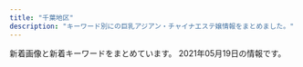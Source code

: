 ```yaml
---
title: "千葉地区"
description: "キーワード別にの巨乳アジアン・チャイナエステ嬢情報をまとめました。"
---
```


新着画像と新着キーワードをまとめています。
2021年05月19日の情報です。

<DmmAffiliateIns />
<KeywordTable
  shops={
    [
    {
        "name": "Honey Baby \uff5e\u30cf\u30cb\u30fc\u30d9\u30d3\u30fc\uff5e",
        "keywords": {
            "86": 12,
            "C": 4,
            "D": 24,
            "85": 4,
            "87": 12
        },
        "url": "http://www.fairy.esjoho.com/",
        "img_links": [
            "http://www.fairy.esjoho.com/files/001-02.jpg",
            "http://www.fairy.esjoho.com/files/013.jpg",
            "http://www.fairy.esjoho.com/files/011.jpg",
            "http://www.fairy.esjoho.com/files/009-03.jpg",
            "http://www.fairy.esjoho.com/files/021-02.jpg",
            "http://www.fairy.esjoho.com/files/006-02.jpg",
            "http://www.fairy.esjoho.com/files/011-02.jpg",
            "http://www.fairy.esjoho.com/files/009.jpg",
            "http://www.fairy.esjoho.com/files/001.jpg",
            "http://www.fairy.esjoho.com/files/009-02.jpg",
            "http://www.fairy.esjoho.com/images/mainImg_sub.jpg",
            "http://www.fairy.esjoho.com/images/korona.jpg",
            "http://www.fairy.esjoho.com/images/icon_tel.png",
            "http://www.fairy.esjoho.com/common/images/photo03.jpg",
            "http://www.fairy.esjoho.com/images/icon_info.png",
            "http://www.fairy.esjoho.com/files/006.jpg",
            "http://www.fairy.esjoho.com/files/006-03.jpg",
            "http://www.fairy.esjoho.com/images/icon_staff.png",
            "http://www.fairy.esjoho.com/files/022.jpg",
            "http://www.fairy.esjoho.com/files/011-03.jpg",
            "http://www.fairy.esjoho.com/files/021.jpg",
            "http://www.fairy.esjoho.com/images/icon_top.png",
            "http://www.fairy.esjoho.com/files/013-03.jpg",
            "http://www.fairy.esjoho.com/files/022-02.jpg",
            "http://www.fairy.esjoho.com/common/images/photo02.jpg",
            "http://www.fairy.esjoho.com/files/021-03.jpg",
            "http://www.fairy.esjoho.com/files/001-03.jpg",
            "http://www.fairy.esjoho.com/files/022-03.jpg",
            "http://www.fairy.esjoho.com/images/btn2.png",
            "http://www.fairy.esjoho.com/common/images/photo01.jpg",
            "http://www.fairy.esjoho.com/files/013-02.jpg"
        ],
        "station": "\u516b\u5343\u4ee3\u53f0\u99c5\u6771\u53e3"
    },
    {
        "station": "\u516b\u5343\u4ee3\u53f0\u99c5\u897f\u53e3",
        "keywords": {
            "87": 12,
            "D": 30,
            "C": 12,
            "86": 12,
            "85": 6
        },
        "img_links": [
            "http://happiness.jpn.vin/images/sp_nav03.png",
            "http://happiness.jpn.vin/images/link_nav01.jpg",
            "http://happiness.jpn.vin/images/img_service02.jpg",
            "http://happiness.jpn.vin/photos/sites/52/2020/10/2020100102525072.jpg",
            "http://happiness.jpn.vin/images/end.png",
            "http://happiness.jpn.vin/images/img_service01.jpg",
            "http://happiness.jpn.vin/photos/sites/52/2020/06/2020061307230771.jpg",
            "http://happiness.jpn.vin/images/link_nav05.jpg",
            "http://happiness.jpn.vin/images/sp_nav02.png",
            "http://happiness.jpn.vin/images/link_nav06.jpg",
            "http://happiness.jpn.vin/images/card.png",
            "http://happiness.jpn.vin/images/img_service03.jpg",
            "http://happiness.jpn.vin/images/room6.jpg",
            "http://happiness.jpn.vin/images/room7.jpg",
            "http://happiness.jpn.vin/photos/sites/52/2020/06/2020061106010711.jpg",
            "http://happiness.jpn.vin/photos/sites/52/2020/06/2020061106025814.jpg",
            "http://happiness.jpn.vin/images/sp_top.jpg",
            "http://happiness.jpn.vin/photos/sites/52/2020/06/2020061105480355.jpg",
            "http://happiness.jpn.vin/images/link_nav04.jpg",
            "http://happiness.jpn.vin/images/room8.jpg",
            "http://happiness.jpn.vin/images/link_nav02.jpg",
            "http://happiness.jpn.vin/images/sp_tit_news.png",
            "http://happiness.jpn.vin/images/top.png",
            "http://happiness.jpn.vin/images/link_nav03.jpg",
            "http://happiness.jpn.vin/images/sp_tit_staff.png",
            "http://happiness.jpn.vin/images/room5.jpg",
            "http://happiness.jpn.vin/images/re.png",
            "http://happiness.jpn.vin/images/sp_nav01.png",
            "http://happiness.jpn.vin/images/sp_end.jpg"
        ],
        "url": "http://happiness.jpn.vin/",
        "name": "Happiness"
    },
    {
        "keywords": {},
        "name": "\u5922\u767e\u5408",
        "station": "JR\u7a32\u6bdb\u99c5\u897f\u53e3",
        "url": "https://yume-yuri.jpn.cm/",
        "img_links": []
    },
    {
        "name": "\u691b \uff5e\u3082\u307f\u3058\uff5e",
        "station": "JR\u7a32\u6bdb\u99c5\u6771\u53e3",
        "img_links": [
            "http://www.oggi.relaxmens.com/img/nav-004.png",
            "http://www.oggi.relaxmens.com/img/tel.png",
            "http://www.oggi.relaxmens.com/img/nav-006.png",
            "http://www.oggi.relaxmens.com/img/stb.jpg",
            "http://www.oggi.relaxmens.com/files/001.jpg",
            "http://www.oggi.relaxmens.com/img/stt.jpg",
            "http://www.oggi.relaxmens.com/files/016.jpg",
            "http://www.oggi.relaxmens.com/img/nav-001.png",
            "http://www.oggi.relaxmens.com/img/nav-003.png",
            "http://www.oggi.relaxmens.com/img/nav-002.png",
            "http://www.oggi.relaxmens.com/files/017.jpg",
            "http://www.oggi.relaxmens.com/img/nav-005.png",
            "http://www.oggi.relaxmens.com/files/015.jpg",
            "http://www.oggi.relaxmens.com/img/top01.png"
        ],
        "url": "http://www.oggi.relaxmens.com/",
        "keywords": {
            "87": 3,
            "D": 4,
            "86": 1
        }
    },
    {
        "url": "http://www.relax-leo.com/",
        "keywords": {
            "86": 12,
            "C": 13,
            "85": 24
        },
        "img_links": [
            "http://www.relax-leo.com/thumbnails/008.jpg",
            "http://www.relax-leo.com/img/material/gm5_rollout.png",
            "http://www.relax-leo.com/thumbnails/018.jpg",
            "http://www.relax-leo.com/img/top/img_service_02.png",
            "http://www.relax-leo.com/img/material/top_t4.png",
            "http://www.relax-leo.com/files/010.jpg",
            "http://www.relax-leo.com/files/018.jpg",
            "http://www.relax-leo.com/files/008-02.jpg",
            "http://www.relax-leo.com/thumbnails/023.jpg",
            "http://www.relax-leo.com/files/023.jpg",
            "http://www.relax-leo.com/img/material/top_t5.png",
            "http://www.relax-leo.com/files/011-03.jpg",
            "http://www.relax-leo.com/img/material/top_pickback.png",
            "http://www.relax-leo.com/img/material/p4_ct1.png",
            "http://www.relax-leo.com/img/material/p5_ct1.png",
            "http://www.relax-leo.com/files/021-02.jpg",
            "http://www.relax-leo.com/files/008.jpg",
            "http://www.relax-leo.com/img/material/camp20201027.jpg",
            "http://www.relax-leo.com/files/021.jpg",
            "http://www.relax-leo.com/files/018-03.jpg",
            "http://www.relax-leo.com/files/015-02.jpg",
            "http://www.relax-leo.com/files/021-03.jpg",
            "http://www.relax-leo.com/files/018-02.jpg",
            "http://www.relax-leo.com/img/top/img_service_04.png",
            "http://www.relax-leo.com/img/material/top_t3.png",
            "http://www.relax-leo.com/img/top/img_service_03.png",
            "http://www.relax-leo.com/i/img/operation/img_service_01.png",
            "http://www.relax-leo.com/i/img/operation/img_service_04.png",
            "http://www.relax-leo.com/thumbnails/019.jpg",
            "http://www.relax-leo.com/files/009-03.jpg",
            "http://www.relax-leo.com/files/009.jpg",
            "http://www.relax-leo.com/thumbnails/015.jpg",
            "http://www.relax-leo.com/files/009-02.jpg",
            "http://www.relax-leo.com/img/material/p2_ct1.png",
            "http://www.relax-leo.com/img/material/p3_ct1.png",
            "http://www.relax-leo.com/img/material/att.png",
            "http://www.relax-leo.com/img/material/frames.png",
            "http://www.relax-leo.com/img/material/top_t1.png",
            "http://www.relax-leo.com/i/img/operation/img_service_03.png",
            "http://www.relax-leo.com/files/019.jpg",
            "http://www.relax-leo.com/img/material/gm6_rollout.png",
            "http://www.relax-leo.com/img/material/backlistbtn.png",
            "http://www.relax-leo.com/files/019-02.jpg",
            "http://www.relax-leo.com/img/material/gm3_rollout.png",
            "http://www.relax-leo.com/files/015-03.jpg",
            "http://www.relax-leo.com/thumbnails/021.jpg",
            "http://www.relax-leo.com/img/material/top_t2.png",
            "http://www.relax-leo.com/files/022.jpg",
            "http://www.relax-leo.com/img/material/gm4_rollout.png",
            "http://www.relax-leo.com/img/top/img_service_01.png",
            "http://www.relax-leo.com/img/material/p3_ct2.png",
            "http://www.relax-leo.com/img/material/age.png",
            "http://www.relax-leo.com/thumbnails/009.jpg",
            "http://www.relax-leo.com/files/022-03.jpg",
            "http://www.relax-leo.com/files/010-03.jpg",
            "http://www.relax-leo.com/files/010-02.jpg",
            "http://www.relax-leo.com/i/img/operation/img_service_02.png",
            "http://www.relax-leo.com/img/material/p7_ct1.png",
            "http://www.relax-leo.com/files/022-02.jpg",
            "http://www.relax-leo.com/files/011-02.jpg",
            "http://www.relax-leo.com/img/material/frameback.png",
            "http://www.relax-leo.com/thumbnails/022.jpg",
            "http://www.relax-leo.com/files/008-03.jpg",
            "http://www.relax-leo.com/index4.jpg",
            "http://www.relax-leo.com/img/material/gm1_rollout.png",
            "http://www.relax-leo.com/files/015.jpg",
            "http://www.relax-leo.com/files/011.jpg",
            "http://www.relax-leo.com/files/023-03.jpg",
            "http://www.relax-leo.com/thumbnails/011.jpg",
            "http://www.relax-leo.com/files/019-03.jpg",
            "http://www.relax-leo.com/img/material/gm2_rollout.png",
            "http://www.relax-leo.com/thumbnails/010.jpg",
            "http://www.relax-leo.com/files/023-02.jpg"
        ],
        "name": "Leo",
        "station": "\u52dd\u7530\u53f0\u99c5\u5357\u53e3"
    },
    {
        "name": "\u685c",
        "station": "\u5317\u7fd2\u5fd7\u91ce\u99c5",
        "img_links": [
            "http://xn--cckzerb5br7a.net/images/cg01.jpg",
            "http://xn--cckzerb5br7a.net/images/bj3.jpg",
            "http://xn--cckzerb5br7a.net/images/cg04.jpg",
            "http://xn--cckzerb5br7a.net/images/cg02.jpg",
            "http://xn--cckzerb5br7a.net/images/cg05.jpg",
            "http://xn--cckzerb5br7a.net/images/cg03.jpg"
        ],
        "url": "http://xn--cckzerb5br7a.net/",
        "keywords": {
            "E": 2,
            "D": 3,
            "85": 1,
            "86": 3,
            "87": 1
        }
    },
    {
        "keywords": {
            "87": 10,
            "86": 15,
            "D": 30,
            "85": 5
        },
        "img_links": [
            "https://murasakiyume.jpn.mn/photos/sites/59/2020/10/2020102203292385.jpg",
            "https://murasakiyume.jpn.mn/images/top.jpg",
            "https://murasakiyume.jpn.mn/images/ac2.jpg",
            "https://murasakiyume.jpn.mn/images/ac3.jpg",
            "https://murasakiyume.jpn.mn/photos/sites/59/2020/10/2020102203295593.jpg",
            "https://murasakiyume.jpn.mn/images/maining.jpg",
            "https://murasakiyume.jpn.mn/images/tit_staff02.png",
            "https://murasakiyume.jpn.mn/images/ac1.jpg",
            "https://murasakiyume.jpn.mn/images/tit_new.png",
            "https://murasakiyume.jpn.mn/images/tit_therapist.png",
            "https://murasakiyume.jpn.mn/photos/sites/59/2020/10/2020102203301082.jpg",
            "https://murasakiyume.jpn.mn/images/sp_top.jpg",
            "https://murasakiyume.jpn.mn/images/img_tel.png",
            "https://murasakiyume.jpn.mn/photos/sites/59/2020/10/202010220329416.jpg",
            "https://murasakiyume.jpn.mn/images/sp_tit_therapist.png",
            "https://murasakiyume.jpn.mn/photos/sites/59/2020/12/2020122306472969.jpg",
            "https://murasakiyume.jpn.mn/images/sp_tit_staff02.png",
            "https://murasakiyume.jpn.mn/photos/sites/59/2020/11/2020111106333039.jpg",
            "https://murasakiyume.jpn.mn/images/sp_tit_new.png"
        ],
        "station": "\u85ac\u5712\u53f0\u99c5\u6771\u53e3",
        "name": "\u7d2b\u5922",
        "url": "https://murasakiyume.jpn.mn/"
    },
    {
        "station": "JR\u4e94\u4e95\u99c5\u897f\u53e3",
        "keywords": {},
        "url": "http://iyasi-time.com/",
        "img_links": [
            "http://iyasi-time.com/images/page_top.png",
            "http://iyasi-time.com/images/top/top_05.jpg",
            "http://iyasi-time.com/images/home/top.jpg",
            "http://iyasi-time.com/images/staff_image/staf_03a.jpg",
            "http://iyasi-time.com/images/top/top_04.jpg",
            "http://iyasi-time.com/images/top/top_02.jpg",
            "http://iyasi-time.com/images/top/top_03.jpg",
            "http://iyasi-time.com/images/top/top_06.jpg",
            "http://iyasi-time.com/images/top/top_01.jpg",
            "http://iyasi-time.com/images/top/top_08.png"
        ],
        "name": "\u5eb7\u697d\u5712-KOURAKUEN-"
    },
    {
        "name": "\u7e01",
        "keywords": {},
        "img_links": [
            "http://www.e-niko.work/images/4.jpg",
            "http://www.e-niko.work/images/head.jpg",
            "http://www.e-niko.work/images/1.jpg",
            "http://www.e-niko.work/img/yuri1.jpg",
            "http://www.e-niko.work/images/int1.png",
            "http://www.e-niko.work/images/ta.jpg",
            "http://www.e-niko.work/images/mobile.jpg",
            "http://www.e-niko.work/images/line.png",
            "http://www.e-niko.work/images/2.jpg",
            "http://www.e-niko.work/images/sys1.png",
            "http://www.e-niko.work/images/3.jpg",
            "http://www.e-niko.work/images/info.jpg",
            "http://www.e-niko.work/images/sys2.png",
            "http://www.e-niko.work/img/riri1.jpg",
            "http://www.e-niko.work/img/mika1.jpg",
            "http://www.e-niko.work/images/staff_t.jpg",
            "http://www.e-niko.work/images/int2.png",
            "http://www.e-niko.work/images/interior_t.jpg",
            "http://www.e-niko.work/images/ac1.png",
            "http://www.e-niko.work/img/rio1.jpg",
            "http://www.e-niko.work/images/tel.jpg",
            "http://www.e-niko.work/images/news.jpg"
        ],
        "url": "http://www.e-niko.work/",
        "station": "\u52dd\u7530\u53f0\u99c5\u5357\u53e3"
    },
    {
        "url": "http://kurumioui.tokyo/",
        "station": "JR\u5e55\u5f35\u672c\u90f7\u99c5\u6771\u53e3",
        "keywords": {
            "C": 6,
            "89": 1,
            "87": 1,
            "84": 1,
            "D": 6,
            "88": 2,
            "86": 2,
            "85": 5
        },
        "name": "\u7652\u3057\u7f8e\u4eba",
        "img_links": [
            "http://kurumioui.tokyo/static/picture/nav04.png",
            "http://kurumioui.tokyo/uploads/201001/1-201001104A12O.jpg",
            "http://kurumioui.tokyo/uploads/210504/1-210504152Q0S6.jpg",
            "http://kurumioui.tokyo/static/picture/nav05.png",
            "http://kurumioui.tokyo/uploads/210123/1-210123135621344.jpg",
            "http://kurumioui.tokyo/static/picture/nav01.png",
            "http://kurumioui.tokyo/uploads/201202/1-201202151356327.jpg",
            "http://kurumioui.tokyo/uploads/210405/1-210405131914Q5.jpg",
            "http://kurumioui.tokyo/uploads/210115/1-210115145112T9.jpg",
            "http://kurumioui.tokyo/static/picture/m-top04.png",
            "http://kurumioui.tokyo/static/picture/m-top02.png",
            "http://kurumioui.tokyo/static/picture/nav02.png",
            "http://kurumioui.tokyo/uploads/201001/1-201001104541N6.jpg",
            "http://kurumioui.tokyo/static/picture/m-top03.png",
            "http://kurumioui.tokyo/static/picture/sp-qizu.png",
            "http://kurumioui.tokyo/uploads/210305/1-21030516324K24.jpg",
            "http://kurumioui.tokyo/static/picture/m-head03.png",
            "http://kurumioui.tokyo/static/picture/nav03.png",
            "http://kurumioui.tokyo/uploads/201001/1-20100110450K46.jpg",
            "http://kurumioui.tokyo/uploads/210104/1-210104102930511.jpg",
            "http://kurumioui.tokyo/uploads/210309/1-21030910121cC.jpg",
            "http://kurumioui.tokyo/static/picture/nav06.png",
            "http://kurumioui.tokyo/uploads/201005/1-2010051JIB49.jpg",
            "http://kurumioui.tokyo/static/picture/sp-tel.png"
        ]
    },
    {
        "keywords": {},
        "url": "http://ai.es-relax.info/",
        "station": "\u52dd\u7530\u53f0\u99c5\u5357\u53e3",
        "img_links": [
            "http://ai.es-relax.info/gals/ayumi1.jpg",
            "http://ai.es-relax.info/gals/aya2.jpg",
            "http://ai.es-relax.info/gals/remi1.jpg",
            "http://ai.es-relax.info/gals/aya1.jpg",
            "http://ai.es-relax.info/images/info (3).jpg",
            "http://ai.es-relax.info/images/kp.jpg",
            "http://ai.es-relax.info/gals/yui1.jpg",
            "http://ai.es-relax.info/gals/remi2.jpg",
            "http://ai.es-relax.info/gals/natumi1.jpg",
            "http://ai.es-relax.info/gals/natumi2.jpg",
            "http://ai.es-relax.info/gals/mimi2.jpg",
            "http://ai.es-relax.info/images/qr.jpg",
            "http://ai.es-relax.info/gals/yui2.jpg",
            "http://ai.es-relax.info/gals/mimi1.jpg",
            "http://ai.es-relax.info/images/info (2).jpg",
            "http://ai.es-relax.info/images/info (1).jpg",
            "http://ai.es-relax.info/gals/ayumi2.jpg",
            "http://ai.es-relax.info/images/kp2.jpg",
            "http://ai.es-relax.info/images/info (4).jpg"
        ],
        "name": "\u611b"
    },
    {
        "url": "http://estela-spa.ests.jp/",
        "img_links": [],
        "keywords": {},
        "station": "\u5343\u8449\u4e2d\u592e\u99c5\u897f\u53e3",
        "name": "\u30eb\u30d3\u30fc"
    },
    {
        "station": "\u516b\u5343\u4ee3\u53f0\u99c5\u897f\u53e3",
        "img_links": [],
        "name": "\u865c\u7f8e\u4eba\uff5e\u3068\u308a\u3053\u3073\u3058\u3093\uff5e",
        "keywords": {},
        "url": "https://y-bijin.aoaoeo.com/"
    },
    {
        "station": "JR\u6d25\u7530\u6cbc\u99c5\u5317\u53e3",
        "url": "http://utopia.relax-good.com/",
        "name": "utopia \uff5e\u30e6\u30fc\u30c8\u30d4\u30a2\uff5e",
        "img_links": [
            "http://utopia.relax-good.com/img/cast/uc.jpg",
            "http://utopia.relax-good.com/img/banners/20161121110248_DHQPVQBC_UXZGZTLA.jpg",
            "http://utopia.relax-good.com/img/cast/akane-01.jpg",
            "http://menlog.net/link/menlog8831.jpg",
            "http://utopia.relax-good.com/img/cast/natsumi-02.jpg",
            "http://utopia.relax-good.com/img/cast/rina-02.jpg",
            "http://utopia.relax-good.com/img/cast/nana-01.jpg",
            "http://utopia.relax-good.com/img/interior/lobby.jpg",
            "http://utopia.relax-good.com/img/cast/momo-01.jpg",
            "http://utopia.relax-good.com/img/cast/rumi-05.jpg",
            "http://utopia.relax-good.com/img/cast/yuki-01.jpg",
            "http://utopia.relax-good.com/img/line_mark.png",
            "http://utopia.relax-good.com/img/cast/kaori-02.jpg",
            "http://utopia.relax-good.com/img/cast/mina-01.jpg",
            "https://scdn.line-apps.com/n/line_add_friends/btn/ja.png",
            "http://utopia.relax-good.com/img/cast/emi-01.jpg",
            "http://utopia.relax-good.com/img/cast/aki-02.jpg",
            "https://qr-official.line.me/sid/M/vig0320r.png",
            "http://utopia.relax-good.com/img/cast/miyu-01.jpg",
            "http://utopia.relax-good.com/img/cast/mari-02.jpg",
            "http://utopia.relax-good.com/img/cast/miya-01.jpg"
        ],
        "keywords": {}
    },
    {
        "name": "\u840c\u611b -\u3082\u3048\u3042\u3044-",
        "url": "http://moeai.est888.com/",
        "img_links": [
            "http://moeai.est888.com/css/staff/staff005.jpg",
            "http://moeai.est888.com/css/staff/staff08.jpg",
            "http://moeai.est888.com/css/staff/staff02-a.jpg",
            "http://moeai.est888.com/css/nav/nav-003.png",
            "http://moeai.est888.com/css/staff/staff10.jpg",
            "http://moeai.est888.com/css/staff/staff01-a.jpg",
            "http://moeai.est888.com/css/staff/staff09.jpg",
            "http://moeai.est888.com/css/staff/staff004-a.jpg",
            "http://moeai.est888.com/css/staff/staff07.jpg",
            "http://moeai.est888.com/css/staff/staff01.jpg",
            "http://moeai.est888.com/css/nav/nav-001.png",
            "http://moeai.est888.com/css/nav/nav-004.png",
            "http://moeai.est888.com/css/staff/staff07-a.jpg",
            "http://moeai.est888.com/css/staff/staff11-a.jpg",
            "http://moeai.est888.com/css/top-right01.jpg",
            "http://moeai.est888.com/css/staff/staff11.jpg",
            "http://moeai.est888.com/css/nav/nav-005.png",
            "http://moeai.est888.com/css/staff/staff12.jpg",
            "http://moeai.est888.com/css/staff/staff004.jpg",
            "http://moeai.est888.com/css/osusume-09.jpg",
            "http://moeai.est888.com/css/staff/staff003.jpg",
            "http://moeai.est888.com/css/staff/staff06-a.jpg",
            "http://moeai.est888.com/css/staff/staff09-a.jpg",
            "http://moeai.est888.com/css/nav/nav-006.png",
            "http://moeai.est888.com/css/staff/staff005-a.jpg",
            "http://moeai.est888.com/css/staff/staff12-a.jpg",
            "http://moeai.est888.com/css/staff/staff10-a.jpg",
            "http://moeai.est888.com/css/staff/staff08-a.jpg",
            "http://moeai.est888.com/css/staff/staff02.jpg",
            "http://moeai.est888.com/css/staff/staff06.jpg",
            "http://moeai.est888.com/css/tel01.png",
            "http://moeai.est888.com/css/staff/staff003-a.jpg",
            "http://moeai.est888.com/css/nav/nav-002.png"
        ],
        "keywords": {
            "89": 5,
            "E": 9,
            "90": 5,
            "92": 2,
            "D": 3
        },
        "station": "\u5343\u8449\u4e2d\u592e\u99c5\u6771\u53e3"
    },
    {
        "name": "\u30e9\u30e0\u30b8",
        "station": "JR\u56db\u8857\u9053\u99c5\u5317\u53e3",
        "img_links": [
            "http://lambsey.ies.bz/photos/sites/68/2021/05/2021050714125329.jpg",
            "http://lambsey.ies.bz/images/info.jpg",
            "http://lambsey.ies.bz/photos/sites/68/2021/04/2021042810392654.jpg",
            "http://lambsey.ies.bz/images/staff_bj4.png",
            "http://lambsey.ies.bz/images/line1.png",
            "http://lambsey.ies.bz/photos/sites/68/2021/05/2021050412434350.jpg",
            "http://lambsey.ies.bz/photos/sites/68/2021/04/2021041215454319.jpg",
            "http://lambsey.ies.bz/photos/sites/68/2021/04/2021042717034113.jpg",
            "http://lambsey.ies.bz/photos/sites/68/2021/04/2021040407573749.jpg",
            "http://lambsey.ies.bz/images/top.jpg",
            "http://lambsey.ies.bz/photos/sites/68/2021/04/2021042810392599.jpg",
            "http://lambsey.ies.bz/images/zi_staff.png",
            "http://lambsey.ies.bz/photos/sites/68/2021/05/2021050810551260.jpg",
            "http://lambsey.ies.bz/images/s_news.png",
            "http://lambsey.ies.bz/photos/sites/68/2021/04/2021040407573857.jpg"
        ],
        "url": "http://lambsey.ies.bz/",
        "keywords": {
            "E": 10,
            "C": 8,
            "85": 10,
            "86": 20,
            "D": 25,
            "83": 5,
            "88": 5,
            "F": 5
        }
    },
    {
        "url": "http://aroma-relax.pink/",
        "station": "JR\u4f50\u5009\u99c5\u5317\u53e3",
        "img_links": [
            "http://aroma-relax.pink/images/cg011.jpg",
            "http://aroma-relax.pink/images/r2.jpg",
            "http://aroma-relax.pink/link/menlog.jpg",
            "http://aroma-relax.pink/images/cg01.jpg",
            "http://aroma-relax.pink/images/cg03.jpg",
            "http://aroma-relax.pink/images/r1.jpg",
            "http://aroma-relax.pink/images/cg02.jpg",
            "http://aroma-relax.pink/images/top.jpg",
            "http://aroma-relax.pink/images/cg05.jpg"
        ],
        "keywords": {},
        "name": "\u6e80\u8db3"
    },
    {
        "img_links": [
            "http://www.es-goi.click/images/sys2.jpg",
            "http://www.es-goi.click/images/sys5.jpg",
            "http://www.es-goi.click/images/2.jpg",
            "http://www.es-goi.click/img/hana1.jpg",
            "http://www.es-goi.click/images/head.jpg",
            "http://www.es-goi.click/images/staff_t.jpg",
            "http://www.es-goi.click/images/int2.jpg",
            "http://www.es-goi.click/images/interior_t.jpg",
            "http://www.es-goi.click/images/1.jpg",
            "http://www.es-goi.click/images/3.jpg",
            "http://www.es-goi.click/images/info.jpg",
            "http://www.es-goi.click/images/tr.jpg",
            "http://www.es-goi.click/img/emi1.jpg",
            "http://www.es-goi.click/images/sys1.jpg",
            "http://www.es-goi.click/images/sys3.jpg",
            "http://www.es-goi.click/images/line.jpg",
            "http://www.es-goi.click/images/mobile.jpg",
            "http://www.es-goi.click/img/yuri1.jpg",
            "http://www.es-goi.click/images/int1.jpg",
            "http://www.es-goi.click/images/sys4.jpg",
            "http://www.es-goi.click/images/news.jpg",
            "http://www.es-goi.click/images/4.jpg",
            "http://www.es-goi.click/img/rika1.jpg"
        ],
        "station": "JR\u4e94\u4e95\u99c5\u6771\u53e3",
        "keywords": {},
        "name": "\u9759\u5fc3\u5802\uff5e\u30bb\u30a4\u30b7\u30f3\u30c9\u30a6\uff5e",
        "url": "http://www.es-goi.click/"
    },
    {
        "keywords": {
            "89": 1,
            "D": 1,
            "C": 1,
            "85": 2
        },
        "station": "\u5343\u8449\u4e2d\u592e\u99c5\u897f\u53e3",
        "name": "37.5\u2103",
        "url": "http://biretter.xyz/",
        "img_links": [
            "http://biretter.xyz/static/picture/m-top03.png",
            "http://biretter.xyz/static/picture/nav02.png",
            "http://biretter.xyz/static/picture/nav04.png",
            "http://biretter.xyz/uploads/210512/1-210512150635109.jpg",
            "http://biretter.xyz/uploads/210512/1-210512150Kc06.jpg",
            "http://biretter.xyz/static/picture/nav06.png",
            "http://biretter.xyz/static/picture/nav01.png",
            "http://biretter.xyz/static/picture/nav05.png",
            "http://biretter.xyz/static/picture/sp-tel.png",
            "http://biretter.xyz/static/picture/nav03.png",
            "http://biretter.xyz/static/picture/m-top02.png",
            "http://biretter.xyz/uploads/210323/1-210323131023340.jpg",
            "http://biretter.xyz/static/picture/sp-qizu.png",
            "http://biretter.xyz/static/picture/m-head03.png",
            "http://biretter.xyz/static/picture/m-top04.png",
            "http://biretter.xyz/uploads/210506/1-210506124301S8.jpg"
        ]
    },
    {
        "url": "https://yumesato.relaxjp.com/",
        "keywords": {
            "89": 1,
            "D": 3,
            "86": 7,
            "C": 1,
            "93": 1,
            "G": 1,
            "E": 4
        },
        "img_links": [
            "https://yumesato.relaxjp.com/css/staff/staff02.png",
            "https://yumesato.relaxjp.com/css/staff/staff06-a.png",
            "https://yumesato.relaxjp.com/css/nav/nav-002.png",
            "https://yumesato.relaxjp.com/css/staff/staff08.png",
            "https://yumesato.relaxjp.com/css/staff/staff09.png",
            "https://yumesato.relaxjp.com/css/staff/staff07.png",
            "https://yumesato.relaxjp.com/css/staff/staff004.png",
            "https://yumesato.relaxjp.com/css/top01.png",
            "https://yumesato.relaxjp.com/css/staff/staff05-a.png",
            "https://yumesato.relaxjp.com/css/top02.png",
            "https://yumesato.relaxjp.com/css/nav/nav-001.png",
            "https://yumesato.relaxjp.com/css/nav/nav-005.png",
            "https://yumesato.relaxjp.com/css/tel.png",
            "https://yumesato.relaxjp.com/css/staff/staff03.png",
            "https://yumesato.relaxjp.com/css/staff/staff05.png",
            "https://yumesato.relaxjp.com/css/nav/nav-003.png",
            "https://yumesato.relaxjp.com/css/nav/nav-004.png",
            "https://yumesato.relaxjp.com/css/staff/staff01.png",
            "https://yumesato.relaxjp.com/css/staff/staff01-a.png",
            "https://yumesato.relaxjp.com/css/staff/staff06.png",
            "https://yumesato.relaxjp.com/css/staff/staff08-a.png",
            "https://yumesato.relaxjp.com/css/staff/staff07-a.png",
            "https://yumesato.relaxjp.com/css/staff/staff09-a.png",
            "https://yumesato.relaxjp.com/css/nav/nav-006.png",
            "https://yumesato.relaxjp.com/css/staff/staff004-a.png",
            "https://yumesato.relaxjp.com/css/staff/staff03-a.png",
            "https://yumesato.relaxjp.com/css/staff/staff02-a.png"
        ],
        "name": "\u5922\u91cc \uff5e\u3086\u3081\u3055\u3068\uff5e",
        "station": "JR\u56db\u8857\u9053\u99c5\u5317\u53e3"
    },
    {
        "station": "\u5343\u8449\u4e2d\u592e\u99c5\u6771\u53e3",
        "url": "http://smile.oks.bz/",
        "name": "Smile\u30fb\u30b9\u30de\u30a4\u30eb",
        "img_links": [],
        "keywords": {}
    },
    {
        "url": "http://koi.iest.info/",
        "img_links": [
            "http://koi.iest.info/images/line.jpg",
            "http://koi.iest.info/images/mobile.jpg",
            "http://koi.iest.info/images/room1.jpg",
            "http://koi.iest.info/images/s_staff.png",
            "http://koi.iest.info/images/info.jpg",
            "http://koi.iest.info/images/top.png",
            "http://koi.a2.reraku.work/upload/sites/35/2021/03/2021033104461878-366x549.jpg",
            "http://koi.a2.reraku.work/upload/sites/35/2021/03/2021033107345332-366x549.jpg",
            "http://koi.iest.info/images/s_news.png",
            "http://koi.a2.reraku.work/upload/sites/35/2021/03/2021033104461989-366x549.jpg",
            "http://koi.iest.info/images/s_link.png",
            "http://koi.a2.reraku.work/upload/sites/35/2021/03/2021033107355844-366x549.jpg",
            "http://koi.iest.info/images/s_face.png"
        ],
        "keywords": {},
        "station": "\u5343\u8449\u4e2d\u592e\u99c5\u897f\u53e3",
        "name": "\u6d77\u306e\u611b"
    },
    {
        "url": "http://es-littlefairy.xyz/",
        "name": "\u512a\u30fb\u3086\u3046",
        "station": "\u4eac\u6210\u5927\u4e45\u4fdd\u99c5",
        "keywords": {},
        "img_links": [
            "http://es-littlefairy.xyz/_src/31704940/staff2.jpg",
            "http://es-littlefairy.xyz/_src/31705048/staff_line.png",
            "http://es-littlefairy.xyz/_src/31704998/staff8.png",
            "http://es-littlefairy.xyz/_src/31705050/staff3.jpg",
            "http://es-littlefairy.xyz/_src/31705044/staff2.jpg",
            "http://es-littlefairy.xyz/_src/31705081/sign.png",
            "http://es-littlefairy.xyz/_src/31705022/staff7.jpg",
            "http://es-littlefairy.xyz/_src/31705070/sign.png",
            "http://es-littlefairy.xyz/_src/36400658/nophoto.jpg",
            "http://es-littlefairy.xyz/_src/31705106/sign.png",
            "http://es-littlefairy.xyz/_src/31705012/staff8.png",
            "http://es-littlefairy.xyz/_src/31705023/nophoto.jpg",
            "http://es-littlefairy.xyz/_src/31705013/nophoto.jpg",
            "http://es-littlefairy.xyz/_src/31705054/staff3.jpg",
            "http://es-littlefairy.xyz/_src/31704980/sign.png",
            "http://es-littlefairy.xyz/_src/31705063/sign.png",
            "http://es-littlefairy.xyz/_src/31705011/staff8.png",
            "http://es-littlefairy.xyz/_src/31704948/1.png",
            "http://es-littlefairy.xyz/_src/31705037/staff_line.png",
            "http://es-littlefairy.xyz/_src/31705098/denpu.jpg",
            "http://es-littlefairy.xyz/_src/31705043/staff2.jpg",
            "http://es-littlefairy.xyz/_src/31705045/nophoto.jpg",
            "http://es-littlefairy.xyz/_src/31705002/sign.png",
            "http://es-littlefairy.xyz/_src/31705102/sign.png",
            "http://es-littlefairy.xyz/_src/31704981/sign.png",
            "http://es-littlefairy.xyz/_src/36400652/staff8.jpg",
            "http://es-littlefairy.xyz/_src/36400656/staff8.jpg",
            "http://es-littlefairy.xyz/_src/31705015/staff_line.png",
            "http://es-littlefairy.xyz/_src/31705021/staff7.jpg",
            "http://es-littlefairy.xyz/_src/31704996/staff_line.png",
            "http://es-littlefairy.xyz/_src/31705032/staff6.jpg",
            "http://es-littlefairy.xyz/_src/31704914/sign.png",
            "http://es-littlefairy.xyz/_src/31704952/s3.png",
            "http://es-littlefairy.xyz/_src/31705034/nophoto.jpg",
            "http://es-littlefairy.xyz/_src/31705008/sign.png",
            "http://es-littlefairy.xyz/_src/31704946/3.png",
            "http://es-littlefairy.xyz/_src/31705033/staff6.jpg",
            "http://es-littlefairy.xyz/_src/36400597/staff8.png",
            "http://es-littlefairy.xyz/_src/31705026/staff_line.png",
            "http://es-littlefairy.xyz/_src/31704942/staff8.jpg",
            "http://es-littlefairy.xyz/_src/36400663/staff_line.png",
            "http://es-littlefairy.xyz/_src/31704960/end1.png",
            "http://es-littlefairy.xyz/_src/31705085/sign.png",
            "http://es-littlefairy.xyz/_src/31704943/s1.png",
            "http://es-littlefairy.xyz/_src/31705017/staff7.jpg",
            "http://es-littlefairy.xyz/_src/31705039/staff2.jpg",
            "http://es-littlefairy.xyz/_src/36400657/staff8.jpg",
            "http://es-littlefairy.xyz/_src/31704938/s2.png",
            "http://es-littlefairy.xyz/_src/31705056/nophoto.jpg",
            "http://es-littlefairy.xyz/_src/31704941/staff3.jpg",
            "http://es-littlefairy.xyz/_src/36400671/1.png",
            "http://es-littlefairy.xyz/_src/31705028/staff6.jpg",
            "http://es-littlefairy.xyz/_src/31705055/staff3.jpg",
            "http://es-littlefairy.xyz/_src/31705004/s_staff.png"
        ]
    },
    {
        "url": "http://yureloyuli.xyz/",
        "keywords": {
            "88": 2,
            "84": 4,
            "C": 3,
            "86": 2,
            "D": 11,
            "85": 6
        },
        "station": "\u9ad8\u6839\u6728\u6238\u99c5\u5317\u53e3",
        "img_links": [
            "http://yureloyuli.xyz/uploads/210308/1-21030Q02F2R6.jpg",
            "http://yureloyuli.xyz/uploads/200722/1-200H215404S47.jpg",
            "http://yureloyuli.xyz/static/picture/bar-infomation.png",
            "http://yureloyuli.xyz/static/picture/info_text.jpg",
            "http://yureloyuli.xyz/uploads/210204/1-210204142K0J1.jpg",
            "http://yureloyuli.xyz/static/picture/info2.jpg",
            "http://yureloyuli.xyz/uploads/200706/1-200F6092015B8.jpg",
            "http://yureloyuli.xyz/uploads/210102/1-210102131F3W2.jpg",
            "http://yureloyuli.xyz/uploads/210504/1-21050415192X16.jpg",
            "http://yureloyuli.xyz/uploads/200218/1-20021Q20511212.jpg",
            "http://yureloyuli.xyz/uploads/201113/1-201113153614922.jpg",
            "http://yureloyuli.xyz/static/picture/bar-inte.png",
            "http://yureloyuli.xyz/uploads/200912/1-200912104044951.jpg",
            "http://yureloyuli.xyz/static/picture/girls-bar.png",
            "http://yureloyuli.xyz/static/picture/bar-news.png",
            "http://yureloyuli.xyz/uploads/200206/1-20020616251Q12.jpg",
            "http://yureloyuli.xyz/uploads/200317/1-20031F92052106.jpg",
            "http://yureloyuli.xyz/uploads/200326/1-200326091KT30.jpg",
            "http://yureloyuli.xyz/static/picture/info1.jpg",
            "http://yureloyuli.xyz/uploads/210218/1-21021Q55420226.jpg",
            "http://yureloyuli.xyz/uploads/200324/1-20032409411K31.jpg",
            "http://yureloyuli.xyz/uploads/200228/1-20022P91635N0.jpg",
            "http://yureloyuli.xyz/static/picture/bar-girls.png"
        ],
        "name": "\u7f8e\u9b54\u5973"
    },
    {
        "station": "JR\u7a32\u6bdb\u99c5\u6771\u53e3",
        "img_links": [
            "http://lolita.jpest.net/uploads//sites/28/2020/11/con01.jpg",
            "http://lolita.jpest.net/uploads//sites/28/2021/04/g-1.jpg",
            "http://lolita.jpest.net/uploads//sites/28/2020/11/tel-1.png",
            "http://lolita.jpest.net/uploads//sites/28/2020/11/con02.jpg",
            "http://lolita.jpest.net/uploads//sites/28/2020/11/g2-3-225x300.jpg",
            "http://lolita.jpest.net/uploads//sites/28/2020/11/con03.jpg",
            "http://lolita.jpest.net/uploads//sites/28/2020/11/g1-2.jpg",
            "http://lolita.jpest.net/uploads//sites/28/2020/12/req_03.jpg",
            "http://lolita.jpest.net/uploads//sites/28/2021/03/g2.jpg",
            "http://lolita.jpest.net/uploads//sites/28/2021/03/g-1.jpg",
            "http://lolita.jpest.net/uploads//sites/28/2020/11/g2-2.jpg",
            "http://lolita.jpest.net/uploads//sites/28/2020/11/staff.jpg",
            "http://lolita.jpest.net/uploads//sites/28/2020/11/g3-2.jpg",
            "http://lolita.jpest.net/uploads//sites/28/2020/11/g3-2-225x300.jpg",
            "http://lolita.jpest.net/uploads//sites/28/2021/03/g1.jpg",
            "http://lolita.jpest.net/uploads//sites/28/2020/11/home.png",
            "http://lolita.jpest.net/uploads//sites/28/2021/01/001.jpg",
            "http://lolita.jpest.net/uploads//sites/28/2021/04/g.jpg"
        ],
        "name": "Dear",
        "keywords": {},
        "url": "http://lolita.jpest.net/"
    },
    {
        "img_links": [
            "http://beauty-est.xyz/img/stt1.jpg",
            "http://beauty-est.xyz/img/st3.jpg",
            "http://beauty-est.xyz/img/sm.jpg",
            "http://beauty-est.xyz/img/st4.jpg",
            "http://beauty-est.xyz/img/no.png",
            "http://beauty-est.xyz/img/t1.jpg",
            "http://beauty-est.xyz/img/stt3.jpg",
            "http://beauty-est.xyz/img/st2.jpg",
            "http://beauty-est.xyz/img/noo.png",
            "http://beauty-est.xyz/img/st1.jpg",
            "http://beauty-est.xyz/img/t5.jpg",
            "http://beauty-est.xyz/img/t6.jpg",
            "http://beauty-est.xyz/img/st6.jpg",
            "http://beauty-est.xyz/img/st5.jpg",
            "http://beauty-est.xyz/img/t4.jpg",
            "http://beauty-est.xyz/img/t3.jpg",
            "http://beauty-est.xyz/img/t2.jpg",
            "http://beauty-est.xyz/img/f1.jpg",
            "http://beauty-est.xyz/img/top.jpg"
        ],
        "url": "http://beauty-est.xyz/",
        "keywords": {
            "D": 2,
            "86": 5,
            "C": 2,
            "87": 1,
            "E": 2
        },
        "name": "\u5c0f\u60aa\u9b54",
        "station": "\u516b\u5343\u4ee3\u53f0\u99c5\u897f\u53e3"
    },
    {
        "img_links": [
            "http://riversopdd.site/uploads/191206/1-191206102GaK.jpg",
            "http://riversopdd.site/static/picture/right.jpg",
            "http://riversopdd.site/uploads/210128/1-21012Q40403C5.jpg",
            "http://riversopdd.site/static/picture/nav-006.png",
            "http://riversopdd.site/static/picture/nav-003.png",
            "http://riversopdd.site/uploads/200218/1-20021QG51A56.jpg",
            "http://riversopdd.site/static/picture/top003.jpg",
            "http://riversopdd.site/static/picture/nav-002.png",
            "http://riversopdd.site/uploads/191021/1-19102112532L42.jpg",
            "http://riversopdd.site/static/picture/nav-004.png",
            "http://riversopdd.site/static/picture/nav-001.png",
            "http://riversopdd.site/uploads/200605/1-2006051J64E48.jpg",
            "http://riversopdd.site/uploads/191021/1-191021125359649.jpg",
            "http://riversopdd.site/uploads/201016/1-2010161601241L.jpg",
            "http://riversopdd.site/static/picture/tel.png",
            "http://riversopdd.site/static/picture/left.jpg",
            "http://riversopdd.site/uploads/201230/1-201230143424H5.jpg",
            "http://riversopdd.site/uploads/201102/1-201102145U1P3.jpg",
            "http://riversopdd.site/static/picture/top01.png",
            "http://riversopdd.site/uploads/210415/1-21041512423J28.jpg",
            "http://riversopdd.site/static/picture/nav-005.png",
            "http://riversopdd.site/uploads/200807/1-200PG63506145.jpg"
        ],
        "keywords": {
            "86": 4,
            "F": 1,
            "85": 4,
            "C": 3,
            "D": 7,
            "88": 2,
            "94": 1
        },
        "url": "http://riversopdd.site/",
        "station": "JR\u8607\u6211\u99c5\u897f\u53e3",
        "name": "\u7761\u84ee\u82b1"
    },
    {
        "station": "JR\u6d25\u7530\u6cbc\u99c5\u5317\u53e3",
        "keywords": {},
        "img_links": [
            "http://n-rlx.com/images/index_02.jpg",
            "http://n-rlx.com/girl/012a.jpg",
            "http://n-rlx.com/images/info.jpg",
            "http://n-rlx.com/images/index_22.jpg",
            "http://n-rlx.com/images/index_16.jpg",
            "http://n-rlx.com/images/index_23.jpg",
            "http://n-rlx.com/girl/012.jpg",
            "http://n-rlx.com/images/index_06.jpg",
            "http://n-rlx.com/images/index_07.jpg",
            "http://n-rlx.com/images/index_05.jpg",
            "http://n-rlx.com/girl/010.jpg",
            "http://n-rlx.com/images/rec_11.jpg",
            "http://n-rlx.com/images/index_11.jpg",
            "http://n-rlx.com/images/staff_11.jpg",
            "http://n-rlx.com/images/index_04.jpg",
            "http://n-rlx.com/images/qr20190828190925748.png",
            "http://n-rlx.com/images/info_11.jpg",
            "http://n-rlx.com/images/index_01.jpg",
            "http://n-rlx.com/images/03.jpg",
            "http://n-rlx.com/images/index_03.jpg",
            "http://n-rlx.com/girl/00.jpg",
            "http://n-rlx.com/girl/013.jpg",
            "http://n-rlx.com/images/rec.jpg",
            "http://n-rlx.com/girl/013a.jpg",
            "http://n-rlx.com/girl/011.jpg"
        ],
        "url": "http://n-rlx.com/",
        "name": "\u30c0\u30a4\u30e4\u30e2\u30f3\u30c9"
    },
    {
        "keywords": {
            "88": 3,
            "D": 15,
            "83": 9,
            "84": 3,
            "87": 15,
            "C": 21,
            "86": 9,
            "E": 3
        },
        "name": "V\u611bP",
        "img_links": [
            "http://www.vaip.maesjp.com/files/015-02.jpg",
            "http://www.vaip.maesjp.com/files/014-02.jpg",
            "http://www.vaip.maesjp.com/images/shop/shop01.jpg",
            "http://www.vaip.maesjp.com/files/003.jpg",
            "http://www.vaip.maesjp.com/files/015.jpg",
            "http://www.vaip.maesjp.com/photo_news/upimg/396395e4f8d1725631_0.jpg",
            "http://www.vaip.maesjp.com/images/shop/shop02.jpg",
            "http://www.vaip.maesjp.com/files/004-02.jpg",
            "http://www.vaip.maesjp.com/photo_news/upimg/150275e06b09fbed04_0.jpg",
            "http://www.vaip.maesjp.com/photo_news/upimg/754985a09a8eff3433_0.jpg",
            "http://www.vaip.maesjp.com/images/mobile.jpg",
            "http://www.vaip.maesjp.com/photo_news/upimg/123586028a836a26ba_0.jpg",
            "http://www.vaip.maesjp.com/images/top.jpg",
            "http://www.vaip.maesjp.com/files/009.jpg",
            "http://www.vaip.maesjp.com/files/006.jpg",
            "http://www.vaip.maesjp.com/images/news.jpg",
            "http://www.vaip.maesjp.com/photo_news/upimg/953825f55ae9a0e4ee_0.jpg",
            "http://www.vaip.maesjp.com/images/shop/shop03.jpg",
            "http://www.vaip.maesjp.com/photo_news/upimg/986755ed47ff3463be_0.jpg",
            "http://www.vaip.maesjp.com/files/009-02.jpg",
            "http://www.vaip.maesjp.com/files/003-02.jpg",
            "http://www.vaip.maesjp.com/files/012-02.jpg",
            "http://www.vaip.maesjp.com/files/011.jpg",
            "http://www.vaip.maesjp.com/files/006-02.jpg",
            "http://www.vaip.maesjp.com/photo_news/upimg/828115f9ba772202a9_0.jpg",
            "http://www.vaip.maesjp.com/photo_news/upimg/921485c650cc7719e5_0.jpg",
            "http://www.vaip.maesjp.com/files/016-02.jpg",
            "http://www.vaip.maesjp.com/files/013.jpg",
            "http://www.vaip.maesjp.com/files/002-02.jpg",
            "http://www.vaip.maesjp.com/files/004.jpg",
            "http://www.vaip.maesjp.com/photo_news/upimg/153565e27f919e0ee3_0.jpg",
            "http://www.vaip.maesjp.com/files/010-02.jpg",
            "http://www.vaip.maesjp.com/photo_news/upimg/368285fe16e5563eb7_0.jpg",
            "http://www.vaip.maesjp.com/files/001.jpg",
            "http://www.vaip.maesjp.com/files/012.jpg",
            "http://www.vaip.maesjp.com/photo_news/upimg/734465fc8666c4483d_0.jpg",
            "http://www.vaip.maesjp.com/images/s_staff.png",
            "http://www.vaip.maesjp.com/photo_news/upimg/954955e5f24838158a_0.jpg",
            "http://www.vaip.maesjp.com/images/face.jpg",
            "http://www.vaip.maesjp.com/files/013-02.jpg",
            "http://www.vaip.maesjp.com/files/014.jpg",
            "http://www.vaip.maesjp.com/files/002.jpg",
            "http://www.vaip.maesjp.com/images/pick.jpg",
            "http://www.vaip.maesjp.com/images/shop/shop04.jpg",
            "http://www.vaip.maesjp.com/files/010.jpg",
            "http://www.vaip.maesjp.com/photo_news/upimg/863615f965ae64bcff_0.jpg",
            "http://www.vaip.maesjp.com/files/011-02.jpg",
            "http://www.vaip.maesjp.com/files/001-02.jpg",
            "http://www.vaip.maesjp.com/files/016.jpg",
            "http://www.vaip.maesjp.com/photo_news/upimg/452175fb88d0354b20_0.jpg"
        ],
        "url": "http://www.vaip.maesjp.com/",
        "station": "JR\u5343\u8449\u99c5\u5317\u53e3"
    },
    {
        "station": "JR\u6d25\u7530\u6cbc\u99c5\u5317\u53e3",
        "url": "https://tenshinomori.xyz.mn/",
        "keywords": {
            "84": 36,
            "86": 24,
            "G": 12,
            "C": 31,
            "85": 12,
            "E": 48,
            "88": 24,
            "F": 12,
            "D": 96,
            "83": 12,
            "87": 72
        },
        "name": "\u5929\u4f7f\u306e\u68ee",
        "img_links": [
            "https://tenshinomori.xyz.mn/images/s_news.png",
            "https://tenshinomori.xyz.mn/photos/sites/11/2020/09/2020092918150341.jpg",
            "https://tenshinomori.xyz.mn/images/room3.jpg",
            "https://tenshinomori.xyz.mn/photos/sites/11/2021/04/2021040311010754.jpg",
            "https://tenshinomori.xyz.mn/photos/sites/11/2020/08/2020082801351383.jpg",
            "https://tenshinomori.xyz.mn/images/room1.jpg",
            "https://tenshinomori.xyz.mn/photos/sites/11/2020/09/2020091810504376.jpg",
            "https://tenshinomori.xyz.mn/photos/sites/11/2020/09/2020091111050813.jpg",
            "https://tenshinomori.xyz.mn/images/m10.jpg",
            "https://tenshinomori.xyz.mn/images/info.jpg",
            "https://tenshinomori.xyz.mn/photos/sites/11/2021/04/2021042614492347.jpg",
            "https://tenshinomori.xyz.mn/images/m13.jpg",
            "https://tenshinomori.xyz.mn/images/s_staff.png",
            "https://tenshinomori.xyz.mn/images/m12.jpg",
            "https://tenshinomori.xyz.mn/images/m14.jpg",
            "https://tenshinomori.xyz.mn/photos/sites/11/2021/02/2021022516063829.jpg",
            "https://tenshinomori.xyz.mn/images/m7.jpg",
            "https://tenshinomori.xyz.mn/photos/sites/11/2020/12/2020121613443586.jpg",
            "https://tenshinomori.xyz.mn/images/s1.png",
            "https://tenshinomori.xyz.mn/images/m8.jpg",
            "https://tenshinomori.xyz.mn/images/room4.jpg",
            "https://tenshinomori.xyz.mn/images/m9.jpg",
            "https://tenshinomori.xyz.mn/images/s_pick.png",
            "https://tenshinomori.xyz.mn/photos/sites/11/2020/12/2020121016271562.jpg",
            "https://tenshinomori.xyz.mn/images/room2.jpg",
            "https://tenshinomori.xyz.mn/images/s_massage.png",
            "https://tenshinomori.xyz.mn/photos/sites/11/2021/02/2021021814154555.jpg",
            "https://tenshinomori.xyz.mn/photos/sites/11/2020/11/2020110419415087.jpg",
            "https://tenshinomori.xyz.mn/photos/sites/11/2020/09/2020091810504376-e1600835665263.jpg",
            "https://tenshinomori.xyz.mn/images/m11.jpg",
            "https://tenshinomori.xyz.mn/photos/sites/11/2021/04/2021040311010666.jpg",
            "https://tenshinomori.xyz.mn/photos/sites/11/2021/04/2021040919092618.jpg",
            "https://tenshinomori.xyz.mn/images/m15.jpg",
            "https://tenshinomori.xyz.mn/photos/sites/11/2021/01/2021010815482045.jpg",
            "https://tenshinomori.xyz.mn/images/s3.png",
            "https://tenshinomori.xyz.mn/images/mobile.jpg",
            "https://tenshinomori.xyz.mn/images/top.png",
            "https://tenshinomori.xyz.mn/photos/sites/11/2021/04/2021042010572362.jpg"
        ]
    },
    {
        "img_links": [
            "http://www.rakuraku-inage.info/common/images/photo03.jpg",
            "http://www.rakuraku-inage.info/images/icon_tel.png",
            "http://www.rakuraku-inage.info/files/061-02.jpg",
            "http://www.rakuraku-inage.info/files/048-02.jpg",
            "http://www.rakuraku-inage.info/files/017-03.jpg",
            "http://www.rakuraku-inage.info/files/047.jpg",
            "http://www.rakuraku-inage.info/files/047-03.jpg",
            "http://www.rakuraku-inage.info/common/images/photo01.jpg",
            "http://www.rakuraku-inage.info/files/017.jpg",
            "http://www.rakuraku-inage.info/files/021-03.jpg",
            "http://www.rakuraku-inage.info/files/047-02.jpg",
            "http://www.rakuraku-inage.info/files/061-03.jpg",
            "http://www.rakuraku-inage.info/files/063-03.jpg",
            "http://www.rakuraku-inage.info/images/btn2.png",
            "http://www.rakuraku-inage.info/images/icon_top.png",
            "http://www.rakuraku-inage.info/files/063.jpg",
            "http://www.rakuraku-inage.info/images/icon_staff.png",
            "http://www.rakuraku-inage.info/files/021-02.jpg",
            "http://www.rakuraku-inage.info/files/048.jpg",
            "http://www.rakuraku-inage.info/images/mainImg_sub.jpg",
            "http://www.rakuraku-inage.info/common/images/photo02.jpg",
            "http://www.rakuraku-inage.info/files/021.jpg",
            "http://www.rakuraku-inage.info/images/icon_info.png",
            "http://www.rakuraku-inage.info/files/061.jpg",
            "http://www.rakuraku-inage.info/files/063-02.jpg",
            "http://www.rakuraku-inage.info/files/017-02.jpg",
            "http://www.rakuraku-inage.info/files/048-03.jpg"
        ],
        "url": "http://www.rakuraku-inage.info/",
        "name": "\u3089\u304f\u3089\u304f",
        "station": "JR\u7a32\u6bdb\u99c5\u6771\u53e3",
        "keywords": {
            "85": 4,
            "83": 4,
            "D": 16,
            "88": 4,
            "87": 8,
            "86": 4,
            "C": 8
        }
    },
    {
        "name": "\u685c",
        "url": "http://www.sakura.mensest.com/",
        "keywords": {
            "D": 3,
            "84": 3,
            "C": 6,
            "86": 6,
            "87": 3,
            "85": 3
        },
        "img_links": [
            "http://www.sakura.mensest.com/files/007-03.jpg",
            "http://www.sakura.mensest.com/files/009.jpg",
            "http://www.sakura.mensest.com/files/011-03.jpg",
            "http://www.sakura.mensest.com/files/006-02.jpg",
            "http://www.sakura.mensest.com/files/010-03.jpg",
            "http://www.sakura.mensest.com/files/010.jpg",
            "http://www.sakura.mensest.com/images/backlistbtn.png",
            "http://www.sakura.mensest.com/files/006-03.jpg",
            "http://www.sakura.mensest.com/files/011-02.jpg",
            "http://www.sakura.mensest.com/files/009-02.jpg",
            "http://www.sakura.mensest.com/files/011.jpg",
            "http://www.sakura.mensest.com/files/007.jpg",
            "http://www.sakura.mensest.com/images/mobile.jpg",
            "http://www.sakura.mensest.com/files/006.jpg",
            "http://www.sakura.mensest.com/files/007-02.jpg",
            "http://www.sakura.mensest.com/files/010-02.jpg",
            "http://www.sakura.mensest.com/files/009-03.jpg",
            "http://www.sakura.mensest.com/images/coverGirlParts.png"
        ],
        "station": "JR\u4e94\u4e95\u99c5\u897f\u53e3"
    },
    {
        "img_links": [
            "http://pareo.ests.jp/images/tit_staff.png",
            "http://pareo.ests.jp/images/mobile.jpg",
            "http://pareo.ests.jp/images/sp_tit_news.png",
            "http://pareo.ests.jp/photos/sites/30/2021/04/202104291356332.jpg",
            "http://pareo.ests.jp/images/bian.png",
            "http://pareo.ests.jp/images/staff_bj4.png",
            "http://pareo.ests.jp/photos/sites/30/2021/04/2021041315170047.jpg",
            "http://pareo.ests.jp/photos/sites/30/2021/01/2021010414173533.jpg",
            "http://pareo.ests.jp/images/staff_bj2.png",
            "http://pareo.ests.jp/photos/sites/30/2021/04/2021040717192149.jpg",
            "http://pareo.ests.jp/photos/sites/30/2020/10/2020100416004380.jpg",
            "http://pareo.ests.jp/images/sp_top.jpg",
            "http://pareo.ests.jp/images/top.jpg"
        ],
        "keywords": {
            "86": 9,
            "E": 3,
            "87": 6,
            "D": 12
        },
        "name": "PAREO\u30fb\u30d1\u30ec\u30aa",
        "url": "http://pareo.ests.jp/",
        "station": "JR\u897f\u5343\u8449\u99c5\u5357\u53e3"
    },
    {
        "station": "\u4eac\u6210\u5343\u8449\u4e2d\u592e\u99c5\u897f\u53e3",
        "url": "https://eve.iest.info/",
        "name": "\u30a4\u30d6",
        "img_links": [
            "https://eve.iest.info/photos/sites/86/2020/12/2020120704342237.jpg",
            "https://eve.iest.info/photos/sites/86/2020/12/2020120704342160.jpg",
            "https://eve.iest.info/photos/sites/86/2021/02/2021021805312762.jpg",
            "https://eve.iest.info/images/s_news.jpg",
            "https://eve.iest.info/images/s_staff.jpg",
            "https://eve.iest.info/photos/sites/86/2020/12/2020121105320296.jpg",
            "https://eve.iest.info/photos/sites/86/2020/12/202012070434226.jpg",
            "https://eve.iest.info/images/mobile.jpg",
            "https://eve.iest.info/images/top.jpg",
            "https://eve.iest.info/photos/sites/86/2020/12/2020120704342315.jpg",
            "https://eve.iest.info/photos/sites/86/2021/05/2021052002130412.jpg",
            "http://eve.a2.jpn.vin/upload/sites/86/2021/05/2021052002130412.jpg"
        ],
        "keywords": {
            "83": 1,
            "D": 5,
            "85": 2,
            "86": 2
        }
    },
    {
        "station": "JR\u90fd\u8cc0\u99c5\u897f\u53e3",
        "name": "\u5143\u6c17\u5802",
        "img_links": [
            "http://genkidou-massage.work/sp/img/tel.jpg",
            "http://genkidou-massage.work/sp/img/t-a.jpg",
            "http://genkidou-massage.work/img/st1.jpg",
            "http://genkidou-massage.work/sp/img/time2.jpg",
            "http://genkidou-massage.work/sp/img/t-o.jpg",
            "http://genkidou-massage.work/img/fla.jpg",
            "http://genkidou-massage.work/sp/img/t-t.jpg",
            "http://genkidou-massage.work/sp/img/t-r.jpg",
            "http://genkidou-massage.work/sp/img/p1.jpg",
            "http://genkidou-massage.work/sp/img/botton.jpg",
            "http://genkidou-massage.work/img/st4.jpg",
            "http://genkidou-massage.work/img/pickup20.jpg",
            "http://genkidou-massage.work/img/xmas.png",
            "http://genkidou-massage.work/sp/img/time.jpg",
            "http://genkidou-massage.work/sp/img/pc.jpg",
            "http://genkidou-massage.work/img/sta3.jpg",
            "http://genkidou-massage.work/sp/img/cam.jpg",
            "http://genkidou-massage.work/sp/img/st2.jpg",
            "http://genkidou-massage.work/sp/img/st3.jpg",
            "http://genkidou-massage.work/sp/img/st1.jpg",
            "http://genkidou-massage.work/img/s4.jpg",
            "http://genkidou-massage.work/sp/img/add.jpg",
            "http://genkidou-massage.work/img/fla-2.jpg",
            "http://genkidou-massage.work/img/s2.jpg",
            "http://genkidou-massage.work/sp/img/sys.jpg",
            "http://genkidou-massage.work/sp/img/info.jpg",
            "http://genkidou-massage.work/img/s3.jpg",
            "http://genkidou-massage.work/sp/img/t-s.jpg",
            "http://genkidou-massage.work/sp/img/tit.jpg",
            "http://genkidou-massage.work/img/st3.jpg",
            "http://genkidou-massage.work/sp/img/st4.jpg",
            "http://genkidou-massage.work/sp/img/p2.jpg",
            "http://genkidou-massage.work/img/sta4.jpg",
            "http://genkidou-massage.work/img/botton.jpg",
            "http://genkidou-massage.work/sp/img/p3.jpg",
            "http://genkidou-massage.work/img/st2.jpg",
            "http://genkidou-massage.work/img/sta2.jpg",
            "http://genkidou-massage.work/img/sta1.jpg",
            "http://genkidou-massage.work/img/head.jpg",
            "http://genkidou-massage.work/img/nos.jpg",
            "http://genkidou-massage.work/sp/img/pic.jpg",
            "http://genkidou-massage.work/img/s1.jpg"
        ],
        "keywords": {
            "D": 4,
            "86": 2,
            "85": 3,
            "C": 13,
            "88": 2,
            "84": 1,
            "E": 2
        },
        "url": "http://genkidou-massage.work/"
    },
    {
        "img_links": [
            "http://yuraku.xyz/_src/36849610/wechatimg195.jpg",
            "http://yuraku.xyz/_src/56150698/wechatimg458.jpg",
            "http://yuraku.xyz/_src/51453457/139f161d31a81fc99b2a56bfb9e83ff.jpg",
            "http://yuraku.xyz/_src/18967518/_dsf3386.jpg",
            "http://yuraku.xyz/_src/18967464/_dsf3394.jpg",
            "http://yuraku.xyz/_src/18967458/1.png",
            "http://yuraku.xyz/_src/18967446/img_2990.jpg",
            "http://yuraku.xyz/_src/18967510/img20170726235401893025.png",
            "http://yuraku.xyz/_src/18967514/_dsf3393.jpg",
            "http://yuraku.xyz/_src/18967497/sign.png",
            "http://yuraku.xyz/_src/36866010/wechatimg196.jpg",
            "http://yuraku.xyz/_src/18967516/_dsf3390.jpg",
            "http://yuraku.xyz/_src/18967450/top1.1.png",
            "http://yuraku.xyz/_src/18967456/4.png",
            "http://yuraku.xyz/_src/18967479/sign-1.jpg",
            "http://yuraku.xyz/_src/20882128/img_2891.jpg",
            "http://yuraku.xyz/_src/18967484/img20170725142644542149.png",
            "http://yuraku.xyz/_src/56150697/wechatimg487.jpg",
            "http://yuraku.xyz/_src/18967486/sign-1.jpg",
            "http://yuraku.xyz/_src/18967454/3.png",
            "http://yuraku.xyz/_src/18967469/news.png",
            "http://yuraku.xyz/_src/18967447/_x1m6343.jpg",
            "http://yuraku.xyz/_src/35726664/cam_20210506105956867.jpg",
            "http://yuraku.xyz/_src/18967448/cam_20210506105956867.jpg",
            "http://yuraku.xyz/_src/20882127/img_3017.jpg",
            "http://yuraku.xyz/_src/18967465/_dsf3386.jpg",
            "http://yuraku.xyz/_src/18967522/img20170726235401893025.png",
            "http://yuraku.xyz/_src/18967520/_dsf3394.jpg",
            "http://yuraku.xyz/_src/18967502/img20170726111759249054.png",
            "http://yuraku.xyz/_src/18967527/sign.png",
            "http://yuraku.xyz/_src/53238401/9a1dc03e7fc4c368dbf72815a34eee2.jpg",
            "http://yuraku.xyz/_src/18967463/_dsf3390.jpg",
            "http://yuraku.xyz/_src/18967526/sign.png",
            "http://yuraku.xyz/_src/18967466/img20170725121742291421.png",
            "http://yuraku.xyz/_src/18967460/5.png",
            "http://yuraku.xyz/_src/18967452/2.png",
            "http://yuraku.xyz/_src/18967495/img20170725223357156708.png"
        ],
        "url": "http://yuraku.xyz/",
        "keywords": {},
        "station": "\u5343\u8449\u4e2d\u592e\u99c5\u6771\u53e3",
        "name": "\u60a0\u697d"
    },
    {
        "keywords": {
            "C": 30
        },
        "station": "JR\u6d25\u7530\u6cbc\u99c5\u5317\u53e3",
        "url": "http://wureshii.tokyo/",
        "img_links": [
            "http://wureshii.tokyo/static/picture/tite-staff.png",
            "http://wureshii.tokyo/static/picture/top.png",
            "http://wureshii.tokyo/uploads/200615/1-2006151Z631C5.jpg",
            "http://wureshii.tokyo/static/picture/tit-infor.png",
            "http://wureshii.tokyo/uploads/201116/1-201116132HX52.jpg",
            "http://wureshii.tokyo/uploads/201002/1-2010021312313Q.jpg",
            "http://wureshii.tokyo/static/picture/info.png",
            "http://wureshii.tokyo/static/picture/tit-gat.png",
            "http://wureshii.tokyo/uploads/200616/1-200616103125M1.jpg",
            "http://wureshii.tokyo/uploads/210409/1-210409131441F8.jpg",
            "http://wureshii.tokyo/static/picture/room3.png",
            "http://wureshii.tokyo/uploads/200616/1-200616102U5456.jpg",
            "http://wureshii.tokyo/static/picture/room1.png",
            "http://wureshii.tokyo/uploads/200723/1-200H31241064E.jpg",
            "http://wureshii.tokyo/static/picture/tit-pick.png",
            "http://wureshii.tokyo/uploads/210428/1-21042Q552292M.jpg",
            "http://wureshii.tokyo/uploads/200723/1-200H3124150340.jpg",
            "http://wureshii.tokyo/static/picture/room4.png",
            "http://wureshii.tokyo/uploads/210319/1-210319124F5432.jpg",
            "http://wureshii.tokyo/uploads/200615/1-20061519101Kc.jpg",
            "http://wureshii.tokyo/uploads/200826/1-200R6122159392.jpg",
            "http://wureshii.tokyo/uploads/200616/1-200616103402133.jpg",
            "http://wureshii.tokyo/uploads/200615/1-20061519113L58.jpg",
            "http://wureshii.tokyo/uploads/210119/1-2101191F409235.jpg",
            "http://wureshii.tokyo/static/picture/infor.png",
            "http://wureshii.tokyo/uploads/201126/1-201126124I4E2.jpg",
            "http://wureshii.tokyo/uploads/200914/1-200914103Q0410.jpg",
            "http://wureshii.tokyo/uploads/200616/1-200616103511M7.jpg",
            "http://wureshii.tokyo/static/picture/tit-new.png",
            "http://wureshii.tokyo/static/picture/room2.png",
            "http://wureshii.tokyo/uploads/200615/1-2006151Z4304L.jpg",
            "http://wureshii.tokyo/uploads/210106/1-21010613133E33.jpg"
        ],
        "name": "\u304a\u304b\u3048\u308a"
    },
    {
        "name": "\u59c9\u59b9",
        "station": "\u52dd\u7530\u53f0\u99c5\u5357\u53e3",
        "keywords": {
            "C": 16,
            "D": 32,
            "88": 8,
            "86": 16,
            "87": 16,
            "85": 8,
            "\u30bb\u30af\u30b7\u30fc": 4
        },
        "img_links": [
            "http://www.shimai.mensnv.com/photo_news/upimg/896875ef46b9aead32_0.jpg",
            "http://www.shimai.mensnv.com/photo_news/upimg/589715e1d14bb52bc8_0.jpg",
            "http://www.shimai.mensnv.com/images/m4.jpg",
            "http://www.shimai.mensnv.com/files/011.jpg",
            "http://www.shimai.mensnv.com/photo_news/upimg/483155da01ceb53a04_0.jpg",
            "http://www.shimai.mensnv.com/images/s_message.png",
            "http://www.shimai.mensnv.com/images/s_news.png",
            "http://www.shimai.mensnv.com/files/003.jpg",
            "http://www.shimai.mensnv.com/photo_news/upimg/316335e40d2eda583b_0.jpg",
            "http://www.shimai.mensnv.com/images/m6.jpg",
            "http://www.shimai.mensnv.com/files/015.jpg",
            "http://www.shimai.mensnv.com/photo_news/upimg/589715e1d14bb52bc8_1.jpg",
            "http://www.shimai.mensnv.com/images/s_top_therapist.png",
            "http://www.shimai.mensnv.com/files/014.jpg",
            "http://www.shimai.mensnv.com/files/010.jpg",
            "http://www.shimai.mensnv.com/images/m3.jpg",
            "http://www.shimai.mensnv.com/photo_news/upimg/375625da9706e25811_0.jpg",
            "http://www.shimai.mensnv.com/images/slider-img002.jpg",
            "http://www.shimai.mensnv.com/images/m1.jpg",
            "http://www.shimai.mensnv.com/photo_news/upimg/857365dbbdfaf0b694_0.jpg",
            "http://www.shimai.mensnv.com/files/002.jpg",
            "http://www.shimai.mensnv.com/images/m2.jpg",
            "http://www.shimai.mensnv.com/images/slider-img001.jpg",
            "http://www.shimai.mensnv.com/images/s_pickup.png"
        ],
        "url": "http://www.shimai.mensnv.com/"
    },
    {
        "img_links": [
            "http://otona-room.work/staff_5630_1549447096342302.jpg",
            "http://otona-room.work/3.jpg",
            "http://otona-room.work/b3.jpg",
            "http://otona-room.work/b2.jpg",
            "http://otona-room.work/4.jpg",
            "http://otona-room.work/staff_7611_1551333114399883.jpeg",
            "http://otona-room.work/movie.png",
            "http://otona-room.work/staff_7611_1551333114399883.jpg",
            "http://otona-room.work/1.jpg",
            "http://otona-room.work/5.jpg",
            "http://otona-room.work/staff_5562_1531961868171342.jpeg",
            "http://otona-room.work/furo.jpg",
            "http://otona-room.work/g2.jpg",
            "http://otona-room.work/head_1_3705_1534384950723871.jpg",
            "http://otona-room.work/staff_5562_1531961868171342.jpg",
            "http://otona-room.work/head_2_3705_1542686088990068.jpg"
        ],
        "name": "\u6843\u6e90\u90f7",
        "url": "http://otona-room.work/",
        "station": "\u6804\u753a\u99c51\u756a\u53e3",
        "keywords": {}
    },
    {
        "name": "\u6708\u306e\u604b",
        "station": "\u4eac\u6210\u81fc\u4e95\u99c5\u5317\u53e3",
        "url": "http://tsukinokoi.tyo.ac/",
        "img_links": [],
        "keywords": {}
    },
    {
        "url": "http://es-happy.work/",
        "img_links": [
            "http://es-happy.work/images/2.jpg",
            "http://es-happy.work/img/sora1.jpg",
            "http://es-happy.work/staff/sora.jpg",
            "http://es-happy.work/images/tr1.jpg",
            "http://es-happy.work/staff/runa.jpg",
            "http://es-happy.work/images/3.jpg",
            "http://es-happy.work/images/topgirl.jpg",
            "http://es-happy.work/img/runa1.jpg",
            "http://es-happy.work/images/ac2.jpg",
            "http://es-happy.work/images/tr.jpg",
            "http://es-happy.work/images/tr3.jpg",
            "http://es-happy.work/images/1.jpg",
            "http://es-happy.work/img/momo1.jpg",
            "http://es-happy.work/staff/momo.jpg",
            "http://es-happy.work/images/int2.jpg",
            "http://es-happy.work/images/head.jpg",
            "http://es-happy.work/images/int3.jpg",
            "http://es-happy.work/images/interior_t.jpg",
            "http://es-happy.work/images/news.jpg",
            "http://es-happy.work/images/concept.jpg",
            "http://es-happy.work/images/ac1.jpg",
            "http://es-happy.work/images/int1.jpg",
            "http://es-happy.work/images/sys3.jpg",
            "http://es-happy.work/images/sys2.jpg",
            "http://es-happy.work/images/sys1.jpg",
            "http://es-happy.work/images/tr2.jpg",
            "http://es-happy.work/images/staff_t.jpg"
        ],
        "station": "JR\u6210\u7530\u99c5",
        "name": "\u60a0",
        "keywords": {}
    },
    {
        "name": "\u685c",
        "station": "JR\u56db\u8857\u9053\u99c5\u5317\u53e3",
        "img_links": [
            "http://www.sakura-relax.xyz/files/033.jpg",
            "http://www.sakura-relax.xyz/photo_news/upimg/779835eabd0b716dfc_0.jpg",
            "http://www.sakura-relax.xyz/images/rsubt5.png",
            "http://www.sakura-relax.xyz/files/030-02.jpg",
            "http://www.sakura-relax.xyz/images/b-online.png",
            "http://www.sakura-relax.xyz/files/033-02.jpg",
            "http://www.sakura-relax.xyz/files/011-02.jpg",
            "http://www.sakura-relax.xyz/files/032-02.jpg",
            "http://www.sakura-relax.xyz/images/slider-img002.jpg",
            "http://www.sakura-relax.xyz/images/m3.jpg",
            "http://www.sakura-relax.xyz/files/034.jpg",
            "http://www.sakura-relax.xyz/images/tel2.png",
            "http://www.sakura-relax.xyz/images/rsubt6.png",
            "http://www.sakura-relax.xyz/photo_news/upimg/722845f04113e12e26_0.jpg",
            "http://www.sakura-relax.xyz/images/slider-img001.jpg",
            "http://www.sakura-relax.xyz/files/031-02.jpg",
            "http://www.sakura-relax.xyz/files/030.jpg",
            "http://www.sakura-relax.xyz/files/011.jpg",
            "http://www.sakura-relax.xyz/images/rsubt7.png",
            "http://www.sakura-relax.xyz/images/rsubt1.png",
            "http://www.sakura-relax.xyz/photo_news/upimg/72004608f828daf47e_0.jpg",
            "http://www.sakura-relax.xyz/images/m4.jpg",
            "http://www.sakura-relax.xyz/images/m2.jpg",
            "http://www.sakura-relax.xyz/photo_news/upimg/215885f1a37aac2e3e_0.jpg",
            "http://www.sakura-relax.xyz/photo_news/upimg/826735f59e51ce9198_0.jpg",
            "http://www.sakura-relax.xyz/files/032.jpg",
            "http://www.sakura-relax.xyz/files/034-02.jpg",
            "http://www.sakura-relax.xyz/images/m6.jpg",
            "http://www.sakura-relax.xyz/photo_news/upimg/190185eb4f804163a1_0.jpg",
            "http://www.sakura-relax.xyz/photo_news/upimg/540985f71445468556_0.jpg",
            "http://www.sakura-relax.xyz/photo_news/upimg/827105ecc9fb6cdf66_0.jpg",
            "http://www.sakura-relax.xyz/images/m1.jpg",
            "http://www.sakura-relax.xyz/photo_news/upimg/96987600678235ec58_0.jpg",
            "http://www.sakura-relax.xyz/files/031.jpg",
            "http://www.sakura-relax.xyz/images/rsubt3.png",
            "http://www.sakura-relax.xyz/images/b-tel.png",
            "http://www.sakura-relax.xyz/images/rsubt4.png",
            "http://www.sakura-relax.xyz/images/rsubt2.png"
        ],
        "url": "http://www.sakura-relax.xyz/",
        "keywords": {
            "D": 24,
            "E": 24,
            "\u4e73": 12,
            "87": 24,
            "\u30bb\u30af\u30b7\u30fc": 6,
            "89": 16,
            "\u5de8\u4e73": 12,
            "90": 8
        }
    },
    {
        "url": "http://www.lover-esthe.xyz/",
        "name": "Lover\uff5e\u30e9\u30f4\u30a1\u30fc\uff5e",
        "img_links": [
            "http://www.lover-esthe.xyz/files/015-02.jpg",
            "http://www.lover-esthe.xyz/files/021-02.jpg",
            "http://www.lover-esthe.xyz/files/015.jpg",
            "http://www.lover-esthe.xyz/images/top.png",
            "http://www.lover-esthe.xyz/files/024.jpg",
            "http://www.lover-esthe.xyz/files/032.jpg",
            "http://www.lover-esthe.xyz/files/027.jpg",
            "http://www.lover-esthe.xyz/files/023-02.jpg",
            "http://www.lover-esthe.xyz/files/032-02.jpg",
            "http://www.lover-esthe.xyz/files/016.jpg",
            "http://www.lover-esthe.xyz/files/025-02.jpg",
            "http://www.lover-esthe.xyz/files/024-02.jpg",
            "http://www.lover-esthe.xyz/images/news.jpg",
            "http://www.lover-esthe.xyz/images/staff_s.png",
            "http://www.lover-esthe.xyz/files/028.jpg",
            "http://www.lover-esthe.xyz/files/018.jpg",
            "http://www.lover-esthe.xyz/files/014.jpg",
            "http://www.lover-esthe.xyz/files/029-02.jpg",
            "http://www.lover-esthe.xyz/files/014-02.jpg",
            "http://www.lover-esthe.xyz/files/033.jpg",
            "http://www.lover-esthe.xyz/files/030-02.jpg",
            "http://www.lover-esthe.xyz/files/034-02.jpg",
            "http://www.lover-esthe.xyz/images/link_s.png",
            "http://www.lover-esthe.xyz/files/017.jpg",
            "http://www.lover-esthe.xyz/files/019-02.jpg",
            "http://www.lover-esthe.xyz/files/018-02.jpg",
            "http://www.lover-esthe.xyz/files/034.jpg",
            "http://www.lover-esthe.xyz/files/022.jpg",
            "http://www.lover-esthe.xyz/files/033-02.jpg",
            "http://www.lover-esthe.xyz/files/031-02.jpg",
            "http://www.lover-esthe.xyz/files/022-02.jpg",
            "http://www.lover-esthe.xyz/files/031.jpg",
            "http://www.lover-esthe.xyz/files/021.jpg",
            "http://www.lover-esthe.xyz/files/020-02.jpg",
            "http://www.lover-esthe.xyz/files/030.jpg",
            "http://www.lover-esthe.xyz/files/017-02.jpg",
            "http://www.lover-esthe.xyz/files/012.jpg",
            "http://www.lover-esthe.xyz/files/016-02.jpg",
            "http://www.lover-esthe.xyz/files/019.jpg",
            "http://www.lover-esthe.xyz/files/029.jpg",
            "http://www.lover-esthe.xyz/files/025.jpg",
            "http://www.lover-esthe.xyz/files/012-02.jpg",
            "http://www.lover-esthe.xyz/files/027-02.jpg",
            "http://www.lover-esthe.xyz/files/023.jpg",
            "http://www.lover-esthe.xyz/files/020.jpg",
            "http://www.lover-esthe.xyz/files/028-02.jpg"
        ],
        "keywords": {
            "87": 18,
            "83": 6,
            "C": 10,
            "84": 2,
            "88": 2,
            "D": 30,
            "E": 2,
            "86": 14
        },
        "station": "JR\u5343\u8449\u99c5\u5317\u53e3"
    },
    {
        "name": "Flower",
        "station": "\u5343\u8449\u4e2d\u592e\u99c5\u6771\u53e3",
        "img_links": [
            "http://www.es-lime.info/images/menu/interior.png",
            "http://www.es-lime.info/images/tg.png",
            "http://www.es-lime.info/images/menu/staff.png",
            "http://www.es-lime.info/img/ayumi1.jpg",
            "http://www.es-lime.info/img/eko1.jpg",
            "http://www.es-lime.info/images/int2.png",
            "http://www.es-lime.info/images/right.png",
            "http://www.es-lime.info/staff/ayumi.jpg",
            "http://www.es-lime.info/images/staff_t.jpg",
            "http://www.es-lime.info/staff/ai.jpg",
            "http://www.es-lime.info/staff/yuki.jpg",
            "http://www.es-lime.info/img/ai1.jpg",
            "http://www.es-lime.info/img/miyuki1.jpg",
            "http://www.es-lime.info/staff/rina.jpg",
            "http://www.es-lime.info/images/news.jpg",
            "http://www.es-lime.info/images/int1.jpg",
            "http://www.es-lime.info/images/sys.jpg",
            "http://www.es-lime.info/img/rina1.jpg",
            "http://www.es-lime.info/img/megumi1.jpg",
            "http://www.es-lime.info/images/time.jpg",
            "http://www.es-lime.info/images/interior_t.jpg",
            "http://www.es-lime.info/images/menu/top.png",
            "http://www.es-lime.info/staff/eko.jpg",
            "http://www.es-lime.info/staff/miyuki.jpg",
            "http://www.es-lime.info/images/rec.jpg",
            "http://www.es-lime.info/img/yuki1.jpg",
            "http://www.es-lime.info/staff/megumi.jpg",
            "http://www.es-lime.info/images/tel.png"
        ],
        "keywords": {},
        "url": "http://www.es-lime.info/"
    },
    {
        "station": "JR\u6d25\u7530\u6cbc\u99c5\u5317\u53e3",
        "keywords": {
            "88": 2,
            "G": 2,
            "91": 1,
            "83": 2,
            "D": 12,
            "85": 3,
            "87": 5,
            "86": 4,
            "C": 2,
            "89": 1,
            "E": 4,
            "84": 1,
            "82": 1
        },
        "name": "\u6843\u9999",
        "url": "http://momoka.iest.info/",
        "img_links": [
            "http://momoka.iest.info/photos/sites/11/2019/12/2019120410554229.jpg",
            "http://momoka.iest.info/images/staff01.png",
            "http://momoka.iest.info/images/side_mobile.jpg",
            "http://momoka.iest.info/photos/sites/11/2021/03/2021032715032815.jpg",
            "http://momoka.iest.info/photos/sites/11/2021/04/2021042614474181-600x800.jpg",
            "http://momoka.iest.info/photos/sites/11/2020/07/2020073110302456-e1600047741736.jpg",
            "http://momoka.iest.info/photos/sites/11/2021/04/202104031114456.jpg",
            "http://momoka.iest.info/images/tit_link.png",
            "http://momoka.iest.info/images/end.png",
            "http://momoka.iest.info/images/tit_pick.png",
            "http://momoka.iest.info/photos/sites/11/2020/01/2020010615504056.jpg",
            "http://momoka.iest.info/images/link_nav01.jpg",
            "http://momoka.iest.info/images/side_tel.jpg",
            "http://momoka.iest.info/photos/sites/11/2020/08/2020081513255337.jpg",
            "http://momoka.iest.info/images/tit_staff1.png",
            "http://momoka.iest.info/images/link_nav03.jpg",
            "http://momoka.iest.info/images/staff02.png",
            "http://momoka.iest.info/photos/sites/11/2020/01/202001061550092.jpg",
            "http://momoka.iest.info/photos/sites/11/2019/12/2019120814110783.jpg",
            "http://momoka.iest.info/images/link_nav02.jpg",
            "http://momoka.iest.info/photos/sites/11/2020/12/2020121016111969.jpg",
            "http://momoka.iest.info/photos/sites/11/2020/08/2020081513232423.jpg",
            "http://momoka.iest.info/images/sp_top.png",
            "http://momoka.iest.info/photos/sites/11/2020/08/2020082910555470-e1599761265797.jpg",
            "http://momoka.iest.info/photos/sites/11/2020/07/2020073110302456.jpg",
            "http://momoka.iest.info/photos/sites/11/2021/01/202101081554510.jpg",
            "http://momoka.iest.info/images/tit_new.png",
            "http://momoka.iest.info/photos/sites/11/2021/02/2021021911090965.jpg",
            "http://momoka.iest.info/photos/sites/11/2021/04/2021041915274145-600x800.jpg",
            "http://momoka.iest.info/photos/sites/11/2019/12/2019121918430664.jpg",
            "http://momoka.iest.info/photos/sites/11/2021/04/2021042011033371-600x800.jpg",
            "http://momoka.iest.info/photos/sites/11/2021/04/2021041915274145.jpg",
            "http://momoka.iest.info/photos/sites/11/2021/02/2021022610281385.jpg",
            "http://momoka.iest.info/images/link_nav04.jpg",
            "http://momoka.iest.info/photos/sites/11/2021/04/2021042011033371.jpg",
            "http://momoka.iest.info/images/top.png",
            "http://momoka.iest.info/photos/sites/11/2021/04/2021042614474181.jpg",
            "http://momoka.iest.info/images/link_nav05.jpg",
            "http://momoka.iest.info/photos/sites/11/2020/02/2020020411095362.jpg",
            "http://momoka.iest.info/photos/sites/11/2021/04/2021040412543851.jpg",
            "http://momoka.iest.info/photos/sites/11/2019/11/2019112219364120.jpg",
            "http://momoka.iest.info/images/link_nav06.jpg"
        ]
    },
    {
        "name": "Hani\u30fb\u30cf\u30cb",
        "url": "http://hani.iest.info/",
        "img_links": [
            "http://hani.iest.info/images/top.png",
            "http://hani.iest.info/photos/sites/18/2019/10/201910060213369.jpg",
            "http://hani.iest.info/photos/sites/18/2020/05/2020052207375063.jpg",
            "http://hani.iest.info/photos/sites/18/2019/10/2019101407222356.jpg",
            "http://hani.iest.info/images/acc3.jpg",
            "http://hani.iest.info/photos/sites/18/2019/10/201910060213393.jpg",
            "http://hani.iest.info/photos/sites/18/2020/06/2020060903502282.jpg",
            "http://hani.iest.info/photos/sites/18/2019/12/201912200803389.jpg",
            "http://hani.iest.info/photos/sites/18/2020/02/2020022704441935.jpg",
            "http://hani.iest.info/photos/sites/18/2019/10/2019100602133570.jpg",
            "http://hani.iest.info/photos/sites/18/2019/10/2019100602133666.jpg",
            "http://hani.iest.info/photos/sites/18/2020/04/2020040603070417.jpg",
            "http://hani.iest.info/photos/sites/18/2020/06/2020060903502382.jpg",
            "http://hani.iest.info/photos/sites/18/2020/06/2020060903502311.jpg",
            "http://hani.iest.info/photos/sites/18/2019/11/2019112910073821.jpg",
            "http://hani.iest.info/photos/sites/18/2019/10/2019100602133354.jpg",
            "http://hani.iest.info/images/s_link.png",
            "http://hani.iest.info/images/mobile.jpg",
            "http://hani.iest.info/images/acc1.jpg",
            "http://hani.iest.info/images/room4.jpg",
            "http://hani.iest.info/images/acc2.jpg",
            "http://hani.iest.info/photos/sites/18/2019/10/201910060213371.jpg",
            "http://hani.iest.info/photos/sites/18/2019/10/2019100602133829.jpg",
            "http://hani.iest.info/images/s3.jpg",
            "http://hani.iest.info/images/s1.jpg",
            "http://hani.iest.info/photos/sites/18/2019/10/2019101407222923.jpg",
            "http://hani.iest.info/images/room1.jpg",
            "http://hani.iest.info/photos/sites/18/2019/12/2019122008033171.jpg",
            "http://hani.iest.info/images/s_staff.png",
            "http://hani.iest.info/photos/sites/18/2020/04/2020040603065891.jpg",
            "http://hani.iest.info/photos/sites/18/2019/10/2019100602133621.jpg",
            "http://hani.iest.info/photos/sites/18/2019/12/2019122008033573.jpg",
            "http://hani.iest.info/photos/sites/18/2019/10/2019101903334729.jpg",
            "http://hani.iest.info/photos/sites/18/2020/02/2020022704442031.jpg",
            "http://hani.iest.info/images/room2.jpg",
            "http://hani.iest.info/photos/sites/18/2019/12/2019120309530549.jpg",
            "http://hani.iest.info/photos/sites/18/2021/04/202104290552300.jpg",
            "http://hani.iest.info/images/news.png",
            "http://hani.iest.info/images/room3.jpg"
        ],
        "station": "JR\u897f\u5343\u8449\u99c5\u5357\u53e3",
        "keywords": {
            "86": 68,
            "85": 34,
            "84": 34,
            "\u30bb\u30af\u30b7\u30fc": 17,
            "D": 102,
            "88": 34,
            "F": 68,
            "89": 17,
            "E": 51,
            "C": 51,
            "87": 85
        }
    },
    {
        "url": "http://www.aya-esthe.xyz/",
        "keywords": {
            "D": 5,
            "C": 1,
            "E": 1,
            "93": 2,
            "86": 2,
            "85": 1,
            "87": 3
        },
        "station": "JR\u7a32\u6bdb\u99c5\u6771\u53e3",
        "img_links": [
            "http://www.aya-esthe.xyz/files/005-03.jpg",
            "http://www.aya-esthe.xyz/images/head.jpg",
            "http://www.aya-esthe.xyz/images/int2.jpg",
            "http://www.aya-esthe.xyz/images/interior_t.jpg",
            "http://www.aya-esthe.xyz/images/tel.jpg",
            "http://www.aya-esthe.xyz/images/news.jpg",
            "http://www.aya-esthe.xyz/images/staff_t.jpg",
            "http://www.aya-esthe.xyz/files/046-02.jpg",
            "http://www.aya-esthe.xyz/files/054-02.jpg",
            "http://www.aya-esthe.xyz/images/link_t.jpg",
            "http://www.aya-esthe.xyz/files/054-03.jpg",
            "http://www.aya-esthe.xyz/files/045.jpg",
            "http://www.aya-esthe.xyz/files/005-02.jpg",
            "http://www.aya-esthe.xyz/files/045-03.jpg",
            "http://www.aya-esthe.xyz/files/054.jpg",
            "http://www.aya-esthe.xyz/files/003-02.jpg",
            "http://www.aya-esthe.xyz/files/046.jpg",
            "http://www.aya-esthe.xyz/files/027-02.jpg",
            "http://www.aya-esthe.xyz/files/051-03.jpg",
            "http://www.aya-esthe.xyz/files/006.jpg",
            "http://www.aya-esthe.xyz/files/045-02.jpg",
            "http://www.aya-esthe.xyz/images/sys1.jpg",
            "http://www.aya-esthe.xyz/files/027.jpg",
            "http://www.aya-esthe.xyz/files/051-02.jpg",
            "http://www.aya-esthe.xyz/images/mobile.jpg",
            "http://www.aya-esthe.xyz/files/006-02.jpg",
            "http://www.aya-esthe.xyz/files/003-03.jpg",
            "http://www.aya-esthe.xyz/files/046-03.jpg",
            "http://www.aya-esthe.xyz/files/051.jpg",
            "http://www.aya-esthe.xyz/files/006-03.jpg",
            "http://www.aya-esthe.xyz/files/005.jpg",
            "http://www.aya-esthe.xyz/files/003.jpg",
            "http://www.aya-esthe.xyz/files/027-03.jpg"
        ],
        "name": "\u5f69 \u3042\u3084"
    },
    {
        "url": "http://nikity.xyz/",
        "keywords": {
            "C": 8,
            "87": 1,
            "85": 5,
            "D": 4
        },
        "name": "\u7652\u3057\u5929\u4f7f",
        "img_links": [
            "http://nikity.xyz/picture/top.jpg",
            "http://nikity.xyz/uploads/210421/1-210421134525J3.jpg",
            "http://nikity.xyz/uploads/210206/1-210206100255409.jpg",
            "http://nikity.xyz/uploads/210206/1-210206100410V8.jpg",
            "http://nikity.xyz/picture/s_staff.jpg",
            "http://nikity.xyz/uploads/210202/1-21020215563U25.jpg",
            "http://nikity.xyz/picture/room4.jpg",
            "http://nikity.xyz/picture/s_shedule.jpg",
            "http://nikity.xyz/picture/room3.jpg",
            "http://nikity.xyz/picture/s_news.jpg",
            "http://nikity.xyz/picture/room1.jpg",
            "http://nikity.xyz/uploads/210421/1-210421130213c7.jpg",
            "http://nikity.xyz/picture/room2.jpg",
            "http://nikity.xyz/uploads/210202/1-21020215543XH.jpg",
            "http://nikity.xyz/uploads/210202/1-21020215552R31.jpg"
        ],
        "station": "\u4e09\u54b2\u99c5\u6771\u53e3"
    },
    {
        "station": "JR\u516b\u5e61\u5bbf\u99c5\u897f\u53e3",
        "img_links": [
            "http://massage-est.net/images/no.png",
            "http://massage-est.net/images/nav-004.png",
            "http://massage-est.net/images/tel.png",
            "http://massage-est.net/images/nav-003.png",
            "http://massage-est.net/images/cg05.jpg",
            "http://massage-est.net/images/nav-002.png",
            "http://massage-est.net/images/nav-006.png",
            "http://massage-est.net/images/nav-001.png",
            "http://massage-est.net/images/cg02.jpg",
            "http://massage-est.net/images/nav-005.png"
        ],
        "keywords": {
            "86": 2,
            "D": 2
        },
        "name": "\u8309\u8389\u82b1",
        "url": "http://massage-est.net/"
    },
    {
        "name": "\u30b9\u30a4\u30fc\u30c8\u30cf\u30cb\u30fc",
        "keywords": {},
        "url": "https://sweet-honey.iest.info/",
        "img_links": [],
        "station": "\u5343\u8449\u4e2d\u592e\u99c5\u897f\u53e3"
    },
    {
        "img_links": [
            "http://www.mint.esjp.info/files/003-03.jpg",
            "http://www.mint.esjp.info/images/staff_t.jpg",
            "http://www.mint.esjp.info/files/001-02.jpg",
            "http://www.mint.esjp.info/files/003.jpg",
            "http://www.mint.esjp.info/files/002-02.jpg",
            "http://www.mint.esjp.info/files/003-02.jpg",
            "http://www.mint.esjp.info/images/news.jpg",
            "http://www.mint.esjp.info/images/sys1.jpg",
            "http://www.mint.esjp.info/images/link_t.jpg",
            "http://www.mint.esjp.info/files/001-03.jpg",
            "http://www.mint.esjp.info/images/tel.jpg",
            "http://www.mint.esjp.info/files/002.jpg",
            "http://www.mint.esjp.info/images/head.jpg",
            "http://www.mint.esjp.info/files/001.jpg",
            "http://www.mint.esjp.info/files/002-03.jpg",
            "http://www.mint.esjp.info/images/interior_t.jpg",
            "http://www.mint.esjp.info/images/mobile.jpg",
            "http://www.mint.esjp.info/images/int2.jpg"
        ],
        "keywords": {
            "D": 3,
            "86": 1,
            "88": 1,
            "87": 1
        },
        "station": "\u7fd2\u5fd7\u91ce\u99c5",
        "name": "\u30df\u30f3\u30c8",
        "url": "http://www.mint.esjp.info/"
    },
    {
        "url": "http://massage-aroma.blue/",
        "station": "JR\u7a32\u6bdb\u99c5\u6771\u53e3",
        "name": "For You",
        "img_links": [
            "http://massage-aroma.blue/images/cg022.jpg",
            "http://massage-aroma.blue/images/nav-003.png",
            "http://massage-aroma.blue/images/cg021.jpg",
            "http://massage-aroma.blue/images/cg02.jpg",
            "http://massage-aroma.blue/images/no.png",
            "http://massage-aroma.blue/images/cg05b.jpg",
            "http://massage-aroma.blue/images/cg07a.jpg",
            "http://massage-aroma.blue/images/nav-004.png",
            "http://massage-aroma.blue/images/nav-001.png",
            "http://massage-aroma.blue/images/top001.png",
            "http://massage-aroma.blue/images/nav-002.png",
            "http://massage-aroma.blue/images/nav-005.png",
            "http://massage-aroma.blue/images/tel.png",
            "http://massage-aroma.blue/images/nav-006.png",
            "http://massage-aroma.blue/images/cg06.jpg",
            "http://massage-aroma.blue/images/cg03.jpg",
            "http://massage-aroma.blue/images/cg01a.jpg"
        ],
        "keywords": {
            "86": 6,
            "E": 1,
            "D": 5
        }
    },
    {
        "name": "\u30aa\u30ec\u30f3\u30b8",
        "station": "JR\u8302\u539f\u99c5\u5357\u53e3",
        "url": "http://www.orange-est.com/",
        "img_links": [
            "http://www.orange-est.com/images/common/201209044137main.jpg",
            "http://www.orange-est.com/images/girl/gal_2012090519241607501998005.jpg",
            "http://www.orange-est.com/images/menu/ac02.jpg",
            "http://www.orange-est.com/images/menu/link02.jpg",
            "http://www.orange-est.com/images/menu/top02.jpg",
            "http://www.orange-est.com/images/common/170912073106right.jpg",
            "http://www.orange-est.com/images/menu/info02.jpg",
            "http://www.orange-est.com/images/info/info02.jpg",
            "http://www.orange-est.com/images/common/201209044137index.jpg",
            "http://www.orange-est.com/images/girls_top.jpg",
            "http://www.orange-est.com/images/girl/gal_2012090519081607502033005.jpg",
            "http://www.orange-est.com/images/menu/esthe02.jpg",
            "http://www.orange-est.com/images/common/201209044137telephone.jpg",
            "http://www.orange-est.com/images/girl/gal_2012280703521609149903005.jpg",
            "http://www.orange-est.com/images/info/info01.jpg"
        ],
        "keywords": {}
    },
    {
        "url": "http://www.akizu.esjoho.com/",
        "keywords": {
            "C": 3,
            "D": 9,
            "86": 9,
            "88": 3
        },
        "station": "\u516b\u5343\u4ee3\u53f0\u99c5\u897f\u53e3",
        "img_links": [
            "http://www.akizu.esjoho.com/files/007.jpg",
            "http://www.akizu.esjoho.com/files/011.jpg",
            "http://www.akizu.esjoho.com/files/003.jpg",
            "http://www.akizu.esjoho.com/images/backlistbtn.png",
            "http://www.akizu.esjoho.com/files/003-03.jpg",
            "http://www.akizu.esjoho.com/files/007-02.jpg",
            "http://www.akizu.esjoho.com/files/012-03.jpg",
            "http://www.akizu.esjoho.com/files/012.jpg",
            "http://www.akizu.esjoho.com/files/012-02.jpg",
            "http://www.akizu.esjoho.com/images/mobile.jpg",
            "http://www.akizu.esjoho.com/files/003-02.jpg",
            "http://www.akizu.esjoho.com/images/coverGirlParts.png",
            "http://www.akizu.esjoho.com/files/011-02.jpg",
            "http://www.akizu.esjoho.com/files/007-03.jpg",
            "http://www.akizu.esjoho.com/files/011-03.jpg"
        ],
        "name": "\u79cb\u6708"
    },
    {
        "keywords": {
            "F": 1,
            "88": 1
        },
        "img_links": [
            "http://rosabella.red/_src/40198023/download-4.jpg",
            "http://rosabella.red/_src/54543242/wechatimg568.jpg",
            "http://rosabella.red/_src/40198021/download-3.jpg",
            "http://rosabella.red/_src/40198029/s_pick.jpg",
            "http://rosabella.red/_src/40198062/s_info.jpg",
            "http://rosabella.red/_src/40198223/wx00020615-171913%402x.png",
            "http://rosabella.red/_src/40198598/wechatimg1114.jpg",
            "http://rosabella.red/_src/56057635/wechatimg1771.jpg",
            "http://rosabella.red/_src/55497169/wechatimg1114.jpg",
            "http://rosabella.red/_src/54543244/wechatimg568.jpg",
            "http://rosabella.red/_src/40198168/wx00020615-171913%402x.png",
            "http://rosabella.red/_src/40198073/s_pick.jpg",
            "http://rosabella.red/_src/40198065/wx00020615-171913%402x.png",
            "http://rosabella.red/_src/40198186/s_pick.jpg",
            "http://rosabella.red/_src/55499824/wechatimg1114.jpg",
            "http://rosabella.red/_src/40198159/s_pick.jpg",
            "http://rosabella.red/_src/50390318/wechatimg1084.jpg",
            "http://rosabella.red/_src/40198192/s_info.jpg",
            "http://rosabella.red/_src/40198019/download-2.jpg",
            "http://rosabella.red/_src/40198093/wx00020615-171913%402x.png",
            "http://rosabella.red/_src/54543219/wechatimg568.jpg",
            "http://rosabella.red/_src/55499826/wechatimg1114.jpg",
            "http://rosabella.red/_src/53575335/3361616039248_.pic.jpg",
            "http://rosabella.red/_src/40198162/s_face.jpg",
            "http://rosabella.red/_src/53575326/3361616039248_.pic.jpg",
            "http://rosabella.red/_src/56057658/wechatimg1771.jpg",
            "http://rosabella.red/_src/54543243/wechatimg568.jpg",
            "http://rosabella.red/_src/40198090/s_info.jpg",
            "http://rosabella.red/_src/40198017/download-1.jpg",
            "http://rosabella.red/_src/50390319/wechatimg1084.jpg",
            "http://rosabella.red/_src/55499820/wechatimg1114.jpg",
            "http://rosabella.red/_src/56057732/wechatimg1771.jpg",
            "http://rosabella.red/_src/50390320/wechatimg1084.jpg",
            "http://rosabella.red/_src/40198195/wx00020615-171913%402x.png",
            "http://rosabella.red/_src/54543224/wechatimg568.jpg",
            "http://rosabella.red/_src/40198601/wechatimg1114.jpg",
            "http://rosabella.red/_src/40198025/download-5.jpg",
            "http://rosabella.red/_src/40198143/s_staff01.jpg",
            "http://rosabella.red/_src/52706194/wechatimg1771.jpg",
            "http://rosabella.red/_src/53868760/wechatimg1084.jpg",
            "http://rosabella.red/_src/53575325/3361616039248_.pic.jpg",
            "http://rosabella.red/_src/52706193/wechatimg1771.jpg",
            "http://rosabella.red/_src/40198045/s_face.jpg",
            "http://rosabella.red/_src/53575334/3361616039248_.pic.jpg",
            "http://rosabella.red/_src/40198217/s_face.jpg",
            "http://rosabella.red/_src/53575246/3361616039248_.pic.jpg",
            "http://rosabella.red/_src/40198220/s_info.jpg",
            "http://rosabella.red/_src/56057667/wechatimg1771.jpg",
            "http://rosabella.red/_src/54543221/wechatimg568.jpg",
            "http://rosabella.red/_src/40198600/wechatimg1114.jpg",
            "http://rosabella.red/_src/52706170/wechatimg206.jpg",
            "http://rosabella.red/_src/40198165/s_info.jpg",
            "http://rosabella.red/_src/44488629/cam-1.jpg",
            "http://rosabella.red/_src/52706195/wechatimg1771.jpg",
            "http://rosabella.red/_src/50390306/wechatimg1084.jpg",
            "http://rosabella.red/_src/40198214/s_pick.jpg",
            "http://rosabella.red/_src/40198014/sign.png",
            "http://rosabella.red/_src/40198015/download.jpg",
            "http://rosabella.red/_src/54543228/wechatimg568.jpg",
            "http://rosabella.red/_src/53868767/wechatimg1084.jpg",
            "http://rosabella.red/_src/40198080/s_face.jpg",
            "http://rosabella.red/_src/53575336/3361616039248_.pic.jpg",
            "http://rosabella.red/_src/40198189/s_face.jpg"
        ],
        "station": "JR\u7a32\u6bdb\u99c5\u6771\u53e3",
        "url": "http://rosabella.red/",
        "name": "\u9e97\u3046\u3089\u3089"
    },
    {
        "name": "\u91d1\u73b2\u74cf-\u30ad\u30f3\u30ec\u30fc\u30ed\u30fc-",
        "url": "http://aimise.com/",
        "img_links": [
            "http://aimise.com/xj/002.jpg",
            "http://aimise.com/images/iyasi8.jpg",
            "http://aimise.com/xj/hf/3.jpg",
            "http://aimise.com/xj/02.jpg",
            "http://aimise.com/images/an5.jpg",
            "http://aimise.com/images/iyasi7.jpg",
            "http://aimise.com/xj/003.jpg",
            "http://aimise.com/xj/hf/4.jpg",
            "http://aimise.com/images/iyasi3.jpg",
            "http://aimise.com/images/240425-1210261S50276.png",
            "http://aimise.com/images/iyasi6.jpg",
            "http://aimise.com/xj/hf/2.jpg",
            "http://aimise.com/xj/005.jpg",
            "http://aimise.com/xj/004.jpg",
            "http://aimise.com/images/an1.jpg",
            "http://aimise.com/xj/006.jpg",
            "http://aimise.com/images/iyasi5.jpg",
            "http://aimise.com/images/an3.jpg",
            "http://aimise.com/xj/03.jpg",
            "http://aimise.com/images/an2.jpg",
            "http://aimise.com/xj/01.jpg",
            "http://aimise.com/images/iyasi2.jpg",
            "http://aimise.com/images/an4.jpg",
            "http://aimise.com/xj/hf/1.jpg",
            "http://aimise.com/images/iyasi4.jpg",
            "http://aimise.com/images/an6.jpg",
            "http://aimise.com/xj/001.jpg"
        ],
        "station": "\u9ad8\u6839\u6728\u6238\u99c5\u5357\u53e3",
        "keywords": {}
    },
    {
        "station": "\u6210\u7530\u99c5\u897f\u53e3",
        "url": "http://foryou.este.work/",
        "name": "For You \u30d5\u30a9\u30fc\u30e6\u30fc",
        "keywords": {
            "83": 12,
            "D": 12,
            "C": 24,
            "85": 6,
            "84": 12
        },
        "img_links": [
            "http://foryou.este.work/2/uploadimg/1615350214.jpg",
            "http://foryou.este.work/kanban.jpg",
            "http://foryou.este.work/2/uploadimg/1621321234.jpg",
            "http://foryou.este.work/2/uploadimg/1565558725.jpg",
            "http://foryou.este.work/2/uploadimg/1565950572.jpg",
            "http://foryou.este.work/mens-esthe.png",
            "http://foryou.este.work/2/uploadimg/1574764277.jpg",
            "http://foryou.este.work/top.jpg"
        ]
    },
    {
        "url": "https://www.orange-relaxation.com/",
        "img_links": [
            "https://static.wixstatic.com/media/656261_cd548a1ebd6547bca0b1f7902b51ec53~mv2.jpg",
            "https://static.wixstatic.com/media/656261_d5f654a2160b48ac899281411259fefe~mv2.jpg",
            "https://static.wixstatic.com/media/656261_13b56d76ba4b4f3fbdd2d614b7f3131a~mv2.jpg",
            "https://static.wixstatic.com/media/656261_f19819762927421fbc7e462b610e64db~mv2.jpg",
            "https://static.wixstatic.com/media/656261_dc91ba7dbcfd49cf94b6f33f427eabc4~mv2.jpg",
            "https://static.wixstatic.com/media/656261_1e3c42dadc4c43f6a67e3c43ab3a7e86~mv2.jpg",
            "https://static.wixstatic.com/media/656261_352bc4d873814c08890c13c58d54ed11~mv2.jpg"
        ],
        "station": "JR\u8607\u6211\u99c5",
        "keywords": {
            "C": 7
        },
        "name": "Orange \u30aa\u30e9\u30f3\u30b8\u30e5"
    },
    {
        "url": "http://bierwn.xyz/",
        "img_links": [
            "http://bierwn.xyz/uploads/210515/1-210515143523364.jpg",
            "http://bierwn.xyz/uploads/210429/1-21042ZU54IK.jpg",
            "http://bierwn.xyz/templets/default/picture/int1.png",
            "http://bierwn.xyz/templets/default/picture/tt.jpg",
            "http://bierwn.xyz/uploads/210519/1-2105191K2113E.jpg",
            "http://bierwn.xyz/uploads/180905/1-1PZ515095RN.jpg",
            "http://bierwn.xyz/uploads/210429/1-21042ZU556127.jpg",
            "http://bierwn.xyz/templets/default/picture/staff_t.jpg",
            "http://bierwn.xyz/uploads/210515/1-210515143535246.jpg",
            "http://bierwn.xyz/uploads/210519/1-2105191K244c4.jpg",
            "http://bierwn.xyz/uploads/180906/1-1PZ60934021N.jpg",
            "http://bierwn.xyz/templets/default/picture/rec1.png",
            "http://bierwn.xyz/templets/default/picture/news.jpg",
            "http://bierwn.xyz/templets/default/picture/interior_t.jpg",
            "http://bierwn.xyz/uploads/210519/1-2105191JP33a.jpg"
        ],
        "station": "\u52dd\u7530\u53f0\u99c5\u5357\u53e3",
        "name": "\u7f8e\u4eba\u9b5a",
        "keywords": {}
    },
    {
        "img_links": [
            "http://www.mosimosi.esturl.com/files/011.jpg",
            "http://www.mosimosi.esturl.com/img/nav-005.png",
            "http://www.mosimosi.esturl.com/img/nav-003.png",
            "http://www.mosimosi.esturl.com/img/nav-002.png",
            "http://www.mosimosi.esturl.com/files/014.jpg",
            "http://www.mosimosi.esturl.com/files/019.jpg",
            "http://www.mosimosi.esturl.com/files/017.jpg",
            "http://www.mosimosi.esturl.com/img/stt.jpg",
            "http://www.mosimosi.esturl.com/files/020.jpg",
            "http://www.mosimosi.esturl.com/img/nav-006.png",
            "http://www.mosimosi.esturl.com/files/015.jpg",
            "http://www.mosimosi.esturl.com/img/top01.png",
            "http://www.mosimosi.esturl.com/img/nav-001.png",
            "http://www.mosimosi.esturl.com/files/021.jpg",
            "http://www.mosimosi.esturl.com/img/nav-004.png",
            "http://www.mosimosi.esturl.com/files/023.jpg",
            "http://www.mosimosi.esturl.com/files/018.jpg",
            "http://www.mosimosi.esturl.com/files/022.jpg",
            "http://www.mosimosi.esturl.com/files/016.jpg",
            "http://www.mosimosi.esturl.com/img/stb.jpg",
            "http://www.mosimosi.esturl.com/img/tel.png"
        ],
        "url": "http://www.mosimosi.esturl.com/",
        "name": "\u3082\u3057\u3082\u3057Baby",
        "keywords": {
            "D": 9,
            "E": 2,
            "87": 9,
            "90": 1,
            "89": 1
        },
        "station": "JR\u6d25\u7530\u6cbc\u99c5\u5317\u53e3"
    },
    {
        "img_links": [
            "http://chiba-sapphire.net/staff/s-aya.jpg",
            "http://chiba-sapphire.net/staff/s-miyu.jpg",
            "http://chiba-sapphire.net/images/side-twitter.png",
            "http://chiba-sapphire.net/images/c-top.png",
            "http://chiba-sapphire.net/staff/s-aki.jpg",
            "http://chiba-sapphire.net/images/bar-interior.png",
            "http://chiba-sapphire.net/images/bar-staff.png",
            "http://chiba-sapphire.net/images/b-qr.png",
            "http://chiba-sapphire.net/images/kazari.png",
            "http://chiba-sapphire.net/images/copyright.png",
            "http://chiba-sapphire.net/images/index-enter.png",
            "http://chiba-sapphire.net/images/side-info.png",
            "http://chiba-sapphire.net/staff/s-eri.jpg",
            "http://chiba-sapphire.net/images/c-interior.png",
            "http://chiba-sapphire.net/staff/s-risa.jpg",
            "http://chiba-sapphire.net/images/cam.png",
            "http://chiba-sapphire.net/images/c-staff.png",
            "http://chiba-sapphire.net/images/b-taisaku.png"
        ],
        "keywords": {},
        "station": "\u5343\u8449\u4e2d\u592e\u99c5\u897f\u53e3",
        "name": "\u30b5\u30d5\u30a1\u30a4\u30a2",
        "url": "http://chiba-sapphire.net/"
    },
    {
        "img_links": [
            "http://yasuragi.jps.cm/images/top.jpg",
            "http://yasuragi.jps.cm/photos/sites/52/2021/02/202102170516289.jpg",
            "http://yasuragi.jps.cm/images/staff1.jpg",
            "http://yasuragi.jps.cm/images/r1.jpg",
            "http://yasuragi.jps.cm/images/room4.jpg",
            "http://yasuragi.jps.cm/images/room3.jpg",
            "http://yasuragi.jps.cm/images/news_dz.jpg",
            "http://yasuragi.jps.cm/photos/sites/52/2020/12/2020121904260837.jpg",
            "http://yasuragi.jps.cm/photos/sites/52/2017/01/staff3.jpg",
            "http://yasuragi.jps.cm/images/room1.jpg",
            "http://yasuragi.jps.cm/images/top1.jpg",
            "http://yasuragi.jps.cm/photos/sites/52/2019/07/2019071306262265.jpg",
            "http://yasuragi.jps.cm/images/news2.jpg",
            "http://yasuragi.jps.cm/images/top2.jpg",
            "http://yasuragi.jps.cm/images/mobile.jpg",
            "http://yasuragi.jps.cm/images/room2.jpg",
            "http://yasuragi.jps.cm/images/news.jpg",
            "http://yasuragi.jps.cm/photos/sites/52/2020/12/2020120108410335.jpg"
        ],
        "station": "\u5343\u8449\u4e2d\u592e\u99c5\u6771\u53e3",
        "keywords": {
            "C": 10,
            "D": 2,
            "86": 2
        },
        "name": "\u3084\u3059\u3089\u304e",
        "url": "http://yasuragi.jps.cm/"
    },
    {
        "name": "\u7652\u3057\u306e\u604b",
        "img_links": [
            "http://iyashinokoi.este88.com/images/acc03.jpg",
            "http://iyashinokoi.este88.com/gals/yuyu1.jpg",
            "http://iyashinokoi.este88.com/images/kp2.png",
            "http://iyashinokoi.este88.com/images/acc04.jpg",
            "http://iyashinokoi.este88.com/gals/cizuka1.jpg",
            "http://iyashinokoi.este88.com/img/r04.jpg",
            "http://iyashinokoi.este88.com/images/info.png",
            "http://iyashinokoi.este88.com/images/kp3.png",
            "http://iyashinokoi.este88.com/gals/norika1.jpg",
            "http://iyashinokoi.este88.com/gals/nana1.jpg",
            "http://iyashinokoi.este88.com/img/r03.jpg",
            "http://iyashinokoi.este88.com/gals/miki1.jpg",
            "http://iyashinokoi.este88.com/images/kp1.png",
            "http://iyashinokoi.este88.com/img/r05.jpg",
            "http://iyashinokoi.este88.com/images/acc02.jpg",
            "http://iyashinokoi.este88.com/gals/risa1.jpg",
            "http://iyashinokoi.este88.com/images/acc01.jpg",
            "http://iyashinokoi.este88.com/images/qr.jpg",
            "http://iyashinokoi.este88.com/img/r02.jpg",
            "http://iyashinokoi.este88.com/img/r01.jpg"
        ],
        "url": "http://iyashinokoi.este88.com/",
        "keywords": {},
        "station": "\u52dd\u7530\u53f0\u99c5\u5357\u53e3"
    },
    {
        "img_links": [
            "https://resort-max.jpn.mn/images/top.jpg",
            "https://resort-max.jpn.mn/photos/sites/133/2021/05/2021051910544539.jpg",
            "https://resort-max.jpn.mn/images/news.png",
            "https://resort-max.jpn.mn/images/mobile.jpg",
            "https://resort-max.jpn.mn/images/ser4.jpg",
            "https://resort-max.jpn.mn/images/1.jpg",
            "https://resort-max.jpn.mn/images/top1.jpg",
            "https://resort-max.jpn.mn/photos/sites/133/2021/05/2021051913260030.jpg",
            "https://resort-max.jpn.mn/images/ser3.jpg",
            "https://resort-max.jpn.mn/images/ser6.jpg",
            "https://resort-max.jpn.mn/images/s_staff.png",
            "https://resort-max.jpn.mn/images/info.jpg",
            "https://resort-max.jpn.mn/images/ser1.jpg",
            "https://resort-max.jpn.mn/images/ser5.jpg",
            "https://resort-max.jpn.mn/images/ser2.jpg",
            "https://resort-max.jpn.mn/images/2.jpg",
            "https://resort-max.jpn.mn/photos/sites/133/2021/05/2021051910543346.jpg",
            "https://resort-max.jpn.mn/images/s_reruit.png"
        ],
        "keywords": {
            "D": 5,
            "85": 4,
            "87": 1
        },
        "url": "https://resort-max.jpn.mn/",
        "station": "\u5343\u8449\u4e2d\u592e\u99c5\u6771\u53e3",
        "name": "\u30ea\u30be\u30fc\u30c8MAX"
    },
    {
        "name": "\u30d4\u30fc\u30c1",
        "img_links": [
            "http://peach-est.com/staff/emi.jpg",
            "http://peach-est.com/staff/rina.jpg",
            "http://peach-est.com/staff/risa.jpg",
            "http://peach-est.com/images/staff/staff-1-3.jpg",
            "http://peach-est.com/staff/ayaka.jpg",
            "http://peach-est.com/staff/yuyu.jpg",
            "http://peach-est.com/staff/sayuri.jpg",
            "http://peach-est.com/img/st1-1.jpg",
            "http://peach-est.com/staff/yui1.jpg",
            "http://peach-est.com/staff/riri.jpg",
            "http://peach-est.com/room/r-6.jpg",
            "http://peach-est.com/staff/pic04.jpg",
            "http://peach-est.com/staff/moe.jpg",
            "http://peach-est.com/staff/aki.jpg",
            "http://peach-est.com/room/r-3.jpg",
            "http://peach-est.com/img/index_03.jpg",
            "http://peach-est.com/room/r-5.jpg",
            "http://peach-est.com/room/r-1.jpg",
            "http://peach-est.com/staff/nana.jpg",
            "http://peach-est.com/img/index_06.jpg",
            "http://peach-est.com/img/index_09.jpg"
        ],
        "keywords": {
            "87": 1,
            "85": 6,
            "C": 15
        },
        "url": "http://peach-est.com/",
        "station": "JR\u7a32\u6bdb\u99c5\u6771\u53e3"
    },
    {
        "station": "\u5e55\u5f35\u672c\u90f7\u99c5\u6771\u53e3",
        "url": "http://sakuraest.xyz/",
        "keywords": {
            "C": 21,
            "D": 8,
            "86": 4,
            "88": 2,
            "87": 6,
            "85": 2
        },
        "img_links": [
            "http://sakuraest.xyz/files/0076145.jpg",
            "http://sakuraest.xyz/files/0066145.jpg",
            "http://sakuraest.xyz/img/header0208ef.png",
            "http://sakuraest.xyz/files/002c500.jpg",
            "http://sakuraest.xyz/img/header026680.png",
            "http://sakuraest.xyz/files/006c500.jpg",
            "http://sakuraest.xyz/files/0086680.jpg",
            "http://sakuraest.xyz/img/btn_side_mobile.jpg",
            "http://sakuraest.xyz/img/pickup.jpg",
            "http://sakuraest.xyz/img/goback.jpg",
            "http://sakuraest.xyz/img/ttl_info.png",
            "http://sakuraest.xyz/img/header021e85.png",
            "http://sakuraest.xyz/files/005be13.jpg",
            "http://sakuraest.xyz/files/0070569.jpg",
            "http://sakuraest.xyz/files/008be13.jpg",
            "http://sakuraest.xyz/img/header02d5e7.png",
            "http://sakuraest.xyz/files/0016145.jpg",
            "http://sakuraest.xyz/files/002be13.jpg",
            "http://sakuraest.xyz/files/0086145.jpg",
            "http://sakuraest.xyz/img/btn_blog.png",
            "http://sakuraest.xyz/img/header02c500.png",
            "http://sakuraest.xyz/files/006be13.jpg",
            "http://sakuraest.xyz/img/header0206cc.png",
            "http://sakuraest.xyz/files/004be13.jpg",
            "http://sakuraest.xyz/files/007be13.jpg",
            "http://sakuraest.xyz/img/header026145.png",
            "http://sakuraest.xyz/img/header029327.png",
            "http://sakuraest.xyz/files/0056145.jpg",
            "http://sakuraest.xyz/img/header02be13.png",
            "http://sakuraest.xyz/img/header020569.png",
            "http://sakuraest.xyz/files/001be13.jpg",
            "http://sakuraest.xyz/files/0049327.jpg",
            "http://sakuraest.xyz/files/0046145.jpg",
            "http://sakuraest.xyz/files/0026145.jpg",
            "http://sakuraest.xyz/files/00108ef.jpg",
            "http://sakuraest.xyz/files/005d5e7.jpg"
        ],
        "name": "\u3055\u304f\u3089"
    },
    {
        "name": "\u30af\u30aa\u30ec\u30a2",
        "station": "JR\u6728\u66f4\u6d25\u99c5\u6771\u53e3",
        "url": "https://es-quorea.com/",
        "keywords": {
            "D": 11,
            "E": 7
        },
        "img_links": [
            "https://es-quorea.com/wp-content/uploads/2021/01/22amore.jpg",
            "https://es-quorea.com/wp-content/themes/este/img/1.jpg",
            "https://es-quorea.com/wp-content/uploads/2021/03/89762citeg.jpg",
            "https://es-quorea.com/wp-content/themes/este/img/top-img05b.png",
            "https://es-quorea.com/wp-content/themes/este/img/call.png",
            "https://es-quorea.com/wp-content/themes/este/img/3.jpg",
            "https://es-quorea.com/wp-content/uploads/2021/01/33amore.jpg",
            "https://es-quorea.com/wp-content/themes/este/img/top-img02.png",
            "https://es-quorea.com/wp-content/uploads/2021/01/44amore.jpg",
            "https://es-quorea.com/wp-content/themes/este/img/top-img01a.png",
            "https://es-quorea.com/wp-content/themes/este/img/tel_header.png",
            "https://es-quorea.com/wp-content/themes/este/img/4.jpg",
            "https://es-quorea.com/wp-content/themes/este/img/top-img01b.png",
            "https://es-quorea.com/wp-content/uploads/2020/01/citeg.jpg",
            "https://es-quorea.com/wp-content/themes/este/img/2.jpg",
            "https://es-quorea.com/wp-content/themes/este/img/top-img05a.png",
            "https://es-quorea.com/wp-content/themes/este/img/top-img03.png",
            "https://es-quorea.com/wp-content/themes/este/img/tel_footer.png"
        ]
    },
    {
        "url": "http://heart-est.tokyo/",
        "name": "\u307e\u3054\u3053\u308d",
        "station": "JR\u6210\u7530\u99c5\u6771\u53e3",
        "keywords": {
            "86": 1,
            "84": 1,
            "85": 2
        },
        "img_links": [
            "http://heart-est.tokyo/images/newface-t.jpg",
            "http://heart-est.tokyo/images/end.png",
            "http://heart-est.tokyo/images/shizuka.jpg",
            "http://heart-est.tokyo/images/staff-tite.jpg",
            "http://heart-est.tokyo/images/haruka.jpg",
            "http://heart-est.tokyo/images/link-tite.jpg",
            "http://heart-est.tokyo/images/r1.jpg",
            "http://heart-est.tokyo/images/heart.png",
            "http://heart-est.tokyo/images/r3.jpg",
            "http://heart-est.tokyo/images/riri.jpg",
            "http://heart-est.tokyo/images/new-t.jpg",
            "http://heart-est.tokyo/images/g0.jpg",
            "http://heart-est.tokyo/images/r2.jpg",
            "http://heart-est.tokyo/images/r4.jpg",
            "http://heart-est.tokyo/images/emi.jpg"
        ]
    },
    {
        "url": "http://relax-massage.xyz/",
        "name": "\u7f8e\u5eb5 -\u3073\u3042\u3093-",
        "img_links": [
            "http://relax-massage.xyz/images/precau.png",
            "http://relax-massage.xyz/images/cg01.jpg",
            "http://relax-massage.xyz/images/cg04.jpg",
            "http://relax-massage.xyz/images/cg07.jpg",
            "http://relax-massage.xyz/images/sruru.jpg",
            "http://relax-massage.xyz/images/rec.png",
            "http://relax-massage.xyz/images/news.png",
            "http://relax-massage.xyz/images/cg02.jpg",
            "http://relax-massage.xyz/images/cg03.jpg",
            "http://relax-massage.xyz/images/staff_s.png",
            "http://relax-massage.xyz/images/evetop.png",
            "http://relax-massage.xyz/images/cg05.jpg",
            "http://relax-massage.xyz/images/cg08.jpg",
            "http://relax-massage.xyz/images/top.png"
        ],
        "station": "JR\u5e55\u5f35\u672c\u90f7\u99c5\u5357\u53e3",
        "keywords": {
            "D": 4,
            "86": 7,
            "E": 3
        }
    },
    {
        "img_links": [
            "http://www.lovegame.iesjp.com/files/048-02.jpg",
            "http://www.lovegame.iesjp.com/files/013.jpg",
            "http://www.lovegame.iesjp.com/files/026.jpg",
            "http://www.lovegame.iesjp.com/files/029.jpg",
            "http://www.lovegame.iesjp.com/files/002.jpg",
            "http://www.lovegame.iesjp.com/img/tel.png",
            "http://www.lovegame.iesjp.com/img/ttl_news.png",
            "http://www.lovegame.iesjp.com/files/049-02.jpg",
            "http://www.lovegame.iesjp.com/images/slider/2.jpg",
            "http://www.lovegame.iesjp.com/files/046.jpg",
            "http://www.lovegame.iesjp.com/img/btn_side_mobile.jpg",
            "http://www.lovegame.iesjp.com/img/goback.jpg",
            "http://www.lovegame.iesjp.com/files/013-02.jpg",
            "http://www.lovegame.iesjp.com/files/041-02.jpg",
            "http://www.lovegame.iesjp.com/files/049.jpg",
            "http://www.lovegame.iesjp.com/files/025-02.jpg",
            "http://www.lovegame.iesjp.com/files/041.jpg",
            "http://www.lovegame.iesjp.com/img/ttl_info.png",
            "http://www.lovegame.iesjp.com/files/029-02.jpg",
            "http://www.lovegame.iesjp.com/img/btn_blog.png",
            "http://www.lovegame.iesjp.com/files/002-02.jpg",
            "http://www.lovegame.iesjp.com/files/048.jpg",
            "http://www.lovegame.iesjp.com/images/slider/3.jpg",
            "http://www.lovegame.iesjp.com/files/024-02.jpg",
            "http://www.lovegame.iesjp.com/files/025.jpg",
            "http://www.lovegame.iesjp.com/files/040-02.jpg",
            "http://www.lovegame.iesjp.com/files/026-02.jpg",
            "http://www.lovegame.iesjp.com/files/040.jpg",
            "http://www.lovegame.iesjp.com/files/024.jpg",
            "http://www.lovegame.iesjp.com/images/slider/1.jpg",
            "http://www.lovegame.iesjp.com/img/pickup.jpg",
            "http://www.lovegame.iesjp.com/files/046-02.jpg"
        ],
        "station": "JR\u7a32\u6bdb\u99c5\u6771\u53e3",
        "url": "http://www.lovegame.iesjp.com/",
        "keywords": {
            "85": 2,
            "84": 2,
            "86": 4,
            "D": 18,
            "87": 14,
            "C": 22
        },
        "name": "\u30e9\u30d6\u30b2\u30fc\u30e0"
    },
    {
        "keywords": {
            "D": 2,
            "86": 2
        },
        "name": "\u304a\u304b\u3048\u308a",
        "url": "http://www.cianzan.xyz/",
        "img_links": [
            "http://www.cianzan.xyz/static/picture/nav-006.png",
            "http://www.cianzan.xyz/static/picture/nav-002.png",
            "http://www.cianzan.xyz/uploads/201204/1-20120414525DJ.jpg",
            "http://www.cianzan.xyz/uploads/201204/1-20120414562N15.jpg",
            "http://www.cianzan.xyz/uploads/201207/1-20120G05H03F.jpg",
            "http://www.cianzan.xyz/static/picture/top01.png",
            "http://www.cianzan.xyz/static/picture/right.jpg",
            "http://www.cianzan.xyz/static/picture/nav-001.png",
            "http://www.cianzan.xyz/static/picture/tel.png",
            "http://www.cianzan.xyz/static/picture/nav-004.png",
            "http://www.cianzan.xyz/static/picture/top003.jpg",
            "http://www.cianzan.xyz/uploads/201207/1-20120G05I9133.jpg",
            "http://www.cianzan.xyz/static/picture/nav-005.png",
            "http://www.cianzan.xyz/uploads/201209/1-201209110351409.jpg",
            "http://www.cianzan.xyz/static/picture/left.jpg",
            "http://www.cianzan.xyz/static/picture/nav-003.png",
            "http://www.cianzan.xyz/uploads/201209/1-20120911033J44.jpg"
        ],
        "station": "JR\u56db\u8857\u9053\u99c5\u5317\u53e3"
    },
    {
        "img_links": [
            "http://www.es-chiba.com/girl/girlc1.jpg",
            "http://www.es-chiba.com/girl/girli1.jpg",
            "http://www.es-chiba.com/images/index_19.png",
            "http://www.es-chiba.com/images/index_11.png",
            "http://www.es-chiba.com/images/tit_staff.png",
            "http://www.es-chiba.com/images/index_13.png",
            "http://www.es-chiba.com/images/a03.jpg",
            "http://www.es-chiba.com/images/index_17.png",
            "http://www.es-chiba.com/images/s03.jpg",
            "http://www.es-chiba.com/girl/girlc3.jpg",
            "http://www.es-chiba.com/images/index_09.png",
            "http://www.es-chiba.com/images/acc02.jpg",
            "http://www.es-chiba.com/girl/girlc2.jpg",
            "http://www.es-chiba.com/images/a06.jpg",
            "http://www.es-chiba.com/images/r6.jpg",
            "http://www.es-chiba.com/images/acc01.jpg",
            "http://www.es-chiba.com/images/r4.jpg",
            "http://www.es-chiba.com/images/a01.jpg",
            "http://www.es-chiba.com/images/tit_rec.png",
            "http://www.es-chiba.com/images/index_20.png",
            "http://www.es-chiba.com/images/index_02.png",
            "http://www.es-chiba.com/images/index_22.png",
            "http://www.es-chiba.com/images/tit_info.png",
            "http://www.es-chiba.com/girl/girlh1.jpg",
            "http://www.es-chiba.com/images/line.jpg",
            "http://www.es-chiba.com/girl/07.jpg",
            "http://www.es-chiba.com/images/index_08.png",
            "http://www.es-chiba.com/images/02.jpg",
            "http://www.es-chiba.com/images/index_06.png",
            "http://www.es-chiba.com/images/index_07.png",
            "http://www.es-chiba.com/images/sys.jpg",
            "http://www.es-chiba.com/images/r3.jpg",
            "http://www.es-chiba.com/images/a05.jpg",
            "http://www.es-chiba.com/images/index_04.png",
            "http://www.es-chiba.com/images/index_14.png",
            "http://www.es-chiba.com/images/index_12.png",
            "http://www.es-chiba.com/images/03.jpg",
            "http://www.es-chiba.com/images/rec.jpg",
            "http://www.es-chiba.com/girl/girli3.jpg",
            "http://www.es-chiba.com/images/index1_03.png",
            "http://www.es-chiba.com/images/index_01.png",
            "http://www.es-chiba.com/images/index_05.png",
            "http://www.es-chiba.com/images/a02.jpg",
            "http://www.es-chiba.com/girl/girlb1.jpg",
            "http://www.es-chiba.com/girl/girlb3.jpg",
            "http://www.es-chiba.com/girl/girli2.jpg",
            "http://www.es-chiba.com/images/hd.jpg",
            "http://www.es-chiba.com/images/index_10.png",
            "http://www.es-chiba.com/images/s04.jpg",
            "http://www.es-chiba.com/images/a04.jpg",
            "http://www.es-chiba.com/images/r2.jpg",
            "http://www.es-chiba.com/images/s02.jpg",
            "http://www.es-chiba.com/images/01.jpg",
            "http://www.es-chiba.com/images/s01.jpg",
            "http://www.es-chiba.com/girl/girlh3.jpg",
            "http://www.es-chiba.com/images/r1.jpg",
            "http://www.es-chiba.com/images/r5.jpg",
            "http://www.es-chiba.com/girl/girlb2.jpg"
        ],
        "name": "\u80e1\u8776\u82b1",
        "url": "http://www.es-chiba.com/",
        "keywords": {
            "C": 2,
            "84": 1,
            "89": 2,
            "88": 1,
            "82": 1,
            "D": 2,
            "F": 1
        },
        "station": "\u4eac\u6210\u7dda\u5343\u8449\u4e2d\u592e\u99c5\u6771\u53e3"
    },
    {
        "url": "http://www.with-you.xyz/",
        "keywords": {
            "\u4e73": 3
        },
        "station": "JR\u5343\u8449\u99c5\u6771\u53e3",
        "img_links": [
            "http://www.with-you.xyz/Uploads/News/6073afa4b26eb.jpg",
            "http://www.with-you.xyz/Public/Reception/picture/news.png",
            "http://www.with-you.xyz/Public/Reception/picture/pick_staff6.jpg",
            "http://www.with-you.xyz/ueditor/php/upload/image/20180509/1525834473168892.png",
            "http://www.with-you.xyz/Uploads/News/6058318102681.jpg",
            "http://www.with-you.xyz/Uploads/user/5aefb0beaf05c.jpg",
            "http://www.with-you.xyz/Uploads/News/60a1cdc6bc847.jpg",
            "http://www.with-you.xyz/Uploads/News/6045c8ad0f0ea.jpg",
            "http://www.with-you.xyz/Uploads/News/6086782d7b9b5.jpg",
            "http://www.with-you.xyz/Uploads/user/5aefb12fd808d.jpg",
            "http://www.with-you.xyz/ueditor/php/upload/image/20180507/1525658576587164.png",
            "http://www.with-you.xyz/Uploads/News/606bbd0713603.jpg",
            "http://www.with-you.xyz/Public/Reception/picture/staff-bar.png",
            "http://www.with-you.xyz/Uploads/News/6098867072da3.jpg",
            "http://www.with-you.xyz/Uploads/News/603c771dd0d06.jpg",
            "http://www.with-you.xyz/ueditor/php/upload/image/20180508/1525743116677647.jpg",
            "http://www.with-you.xyz/Uploads/News/604ef9c5646ef.jpg",
            "http://www.with-you.xyz/Uploads/News/60615e98e12fb.jpg",
            "http://www.with-you.xyz/ueditor/php/upload/image/20180507/1525658571678747.png",
            "http://www.with-you.xyz/Uploads/user/5aefb1192c299.jpg",
            "http://www.with-you.xyz/Uploads/News/607d2ef3102ec.jpg",
            "http://www.with-you.xyz/Uploads/News/608f51cdca75d.jpg",
            "http://www.with-you.xyz/Uploads/News/60331355bced0.jpg",
            "http://www.with-you.xyz/ueditor/php/upload/image/20180508/1525743921831574.png",
            "http://www.with-you.xyz/Uploads/user/5aefb0da5df20.jpg"
        ],
        "name": "with you"
    },
    {
        "url": "http://www.t-bell.work/",
        "keywords": {},
        "img_links": [
            "http://www.t-bell.work/images/8.jpg",
            "http://www.t-bell.work/img/kumi1.jpg",
            "http://www.t-bell.work/images/si.png",
            "http://www.t-bell.work/img/momo1.jpg",
            "http://www.t-bell.work/img/miho1.jpg",
            "http://www.t-bell.work/images/interior1.png",
            "http://www.t-bell.work/img/riri1.jpg",
            "http://www.t-bell.work/images/2.jpg",
            "http://www.t-bell.work/img/sakura1.jpg",
            "http://www.t-bell.work/images/sys2.png",
            "http://www.t-bell.work/images/11.jpg",
            "http://www.t-bell.work/images/6.jpg",
            "http://www.t-bell.work/images/info.jpg",
            "http://www.t-bell.work/img/mayu2.jpg",
            "http://www.t-bell.work/images/4.jpg",
            "http://www.t-bell.work/img/kumi2.jpg",
            "http://www.t-bell.work/images/7.jpg",
            "http://www.t-bell.work/img/riri2.jpg",
            "http://www.t-bell.work/images/5.jpg",
            "http://www.t-bell.work/images/interior_t.jpg",
            "http://www.t-bell.work/images/3.jpg",
            "http://www.t-bell.work/images/staff_t.jpg",
            "http://www.t-bell.work/img/mayu1.jpg",
            "http://www.t-bell.work/img/yuki1.jpg",
            "http://www.t-bell.work/img/ayumi1.jpg",
            "http://www.t-bell.work/images/line.png",
            "http://www.t-bell.work/images/1.jpg",
            "http://www.t-bell.work/images/9.jpg",
            "http://www.t-bell.work/images/sys1.png",
            "http://www.t-bell.work/images/12.jpg",
            "http://www.t-bell.work/images/interior.png",
            "http://www.t-bell.work/img/ayumi2.jpg",
            "http://www.t-bell.work/images/10.jpg",
            "http://www.t-bell.work/img/kumi3.jpg",
            "http://www.t-bell.work/img/megumi1.jpg",
            "http://www.t-bell.work/images/news.jpg",
            "http://www.t-bell.work/images/head.jpg"
        ],
        "name": "\u685c\u6843",
        "station": "\u4eac\u6210\u7dda\u5343\u8449\u4e2d\u592e\u99c5\u6771\u53e3"
    },
    {
        "keywords": {
            "D": 4,
            "C": 17,
            "87": 3,
            "86": 3
        },
        "station": "JR\u4e94\u4e95\u99c5\u897f\u53e3",
        "url": "http://www.yumegogoti.mensest.com/",
        "img_links": [
            "http://www.yumegogoti.mensest.com/files/004.jpg",
            "http://www.yumegogoti.mensest.com/files/003.jpg",
            "http://www.yumegogoti.mensest.com/images/staff01.jpg",
            "http://www.yumegogoti.mensest.com/images/guide.jpg",
            "http://www.yumegogoti.mensest.com/files/003-02.jpg",
            "http://www.yumegogoti.mensest.com/files/001-02.jpg",
            "http://www.yumegogoti.mensest.com/files/001.jpg",
            "http://www.yumegogoti.mensest.com/files/005.jpg",
            "http://www.yumegogoti.mensest.com/images/slider/1.jpg",
            "http://www.yumegogoti.mensest.com/images/movie.jpg",
            "http://www.yumegogoti.mensest.com/files/006.jpg",
            "http://www.yumegogoti.mensest.com/images/shop/shop02.jpg",
            "http://www.yumegogoti.mensest.com/images/slider/3.jpg",
            "http://www.yumegogoti.mensest.com/images/shop/shop04.jpg",
            "http://www.yumegogoti.mensest.com/images/shop/shop03.jpg",
            "http://www.yumegogoti.mensest.com/images/link.jpg",
            "http://www.yumegogoti.mensest.com/images/slider/2.jpg",
            "http://www.yumegogoti.mensest.com/images/shop/shop01.jpg",
            "http://www.yumegogoti.mensest.com/files/002-02.jpg",
            "http://www.yumegogoti.mensest.com/files/004-02.jpg",
            "http://www.yumegogoti.mensest.com/files/002.jpg",
            "http://www.yumegogoti.mensest.com/images/tel.png",
            "http://www.yumegogoti.mensest.com/files/006-02.jpg",
            "http://www.yumegogoti.mensest.com/images/shop/shop05.jpg",
            "http://www.yumegogoti.mensest.com/files/005-02.jpg"
        ],
        "name": "\u5922\u5fc3\u5730"
    },
    {
        "keywords": {
            "85": 6,
            "87": 1,
            "D": 3,
            "C": 6,
            "89": 2
        },
        "url": "http://tyuiopew.xyz/",
        "station": "JR\u6d25\u7530\u6cbc\u99c5\u5317\u53e3",
        "name": "\u30cf\u30ca\u30df\u30ba\u30ad",
        "img_links": [
            "http://tyuiopew.xyz/static/picture/info2.jpg",
            "http://tyuiopew.xyz/static/picture/bar-news.png",
            "http://tyuiopew.xyz/uploads/201015/1-20101509223C14.jpg",
            "http://tyuiopew.xyz/uploads/201126/1-2011261434211X.jpg",
            "http://tyuiopew.xyz/uploads/210412/1-2104121K35JN.jpg",
            "http://tyuiopew.xyz/uploads/210412/1-2104121K12b17.jpg",
            "http://tyuiopew.xyz/static/picture/girls-bar.png",
            "http://tyuiopew.xyz/static/picture/info1.jpg",
            "http://tyuiopew.xyz/uploads/210428/1-21042Q54R4222.jpg",
            "http://tyuiopew.xyz/uploads/210106/1-210106132U6206.jpg",
            "http://tyuiopew.xyz/static/picture/info_text.jpg",
            "http://tyuiopew.xyz/static/picture/bar-infomation.png",
            "http://tyuiopew.xyz/static/picture/bar-inte.png",
            "http://tyuiopew.xyz/static/picture/bar-girls.png",
            "http://tyuiopew.xyz/uploads/201015/1-201015092252D0.jpg",
            "http://tyuiopew.xyz/uploads/201015/1-201015092312434.jpg",
            "http://tyuiopew.xyz/uploads/201113/1-201113140121425.jpg"
        ]
    },
    {
        "img_links": [
            "http://www.miyu-est.com/images/r-4.jpg",
            "http://www.miyu-est.com/images/staff/naomi.jpg",
            "http://www.miyu-est.com/images/staff/harumi.jpg",
            "http://www.miyu-est.com/images/s-2/2-4.jpg",
            "http://www.miyu-est.com/images/staff/miho.jpg",
            "http://www.miyu-est.com/images/10.jpg",
            "http://www.miyu-est.com/images/3.jpg",
            "http://www.miyu-est.com/images/titestaff.png",
            "http://www.miyu-est.com/images/r-3.jpg",
            "http://www.miyu-est.com/images/mobile.png",
            "http://www.miyu-est.com/images/9.jpg",
            "http://www.miyu-est.com/images/r-1.jpg",
            "http://www.miyu-est.com/images/staff/s2.jpg",
            "http://www.miyu-est.com/images/r-5.jpg",
            "http://www.miyu-est.com/images/r-2.jpg",
            "http://www.miyu-est.com/images/staff/nana.jpg",
            "http://www.miyu-est.com/images/newtit.jpg",
            "http://www.miyu-est.com/images/s-3/3-4.jpg",
            "http://www.miyu-est.com/images/top.jpg",
            "http://www.miyu-est.com/images/r-6.jpg",
            "http://www.miyu-est.com/images/staff/sora.jpg",
            "http://www.miyu-est.com/images/staff/jinmi.jpg"
        ],
        "station": "\u7fd2\u5fd7\u91ce\u99c5",
        "name": "\u7f8e\u512a",
        "keywords": {
            "87": 1,
            "F": 1
        },
        "url": "http://www.miyu-est.com/"
    },
    {
        "station": "JR\u6d25\u7530\u6cbc\u99c5\u5317\u53e3",
        "url": "http://golden-time.jpn.mn/",
        "name": "\u30b4\u30fc\u30eb\u30c7\u30f3\u30bf\u30a4\u30e0",
        "img_links": [
            "http://golden-time.jpn.mn/photos/sites/69/2021/04/2021042017212917.jpg",
            "http://golden-time.jpn.mn/images/info1.jpg",
            "http://golden-time.jpn.mn/images/info2.jpg",
            "http://golden-time.jpn.mn/photos/sites/69/2020/12/2020122203240620.jpg",
            "http://golden-time.jpn.mn/images/link_nav06.jpg",
            "http://golden-time.jpn.mn/images/link_nav01.jpg",
            "http://golden-time.jpn.mn/photos/sites/69/2019/12/2019120209284771.jpg",
            "http://golden-time.jpn.mn/images/info3.jpg",
            "http://golden-time.jpn.mn/images/side_tel.jpg",
            "http://golden-time.jpn.mn/images/side_mobile.jpg",
            "http://golden-time.jpn.mn/images/ico01.png",
            "http://golden-time.jpn.mn/photos/sites/69/2020/06/2020061808580654.jpg",
            "http://golden-time.jpn.mn/photos/sites/69/2020/09/202009160836574.jpg",
            "http://golden-time.jpn.mn/images/top_slider01.jpg",
            "http://golden-time.jpn.mn/photos/sites/69/2019/12/2019120209284923.jpg",
            "http://golden-time.jpn.mn/photos/sites/69/2021/03/2021032410092298.jpg",
            "http://golden-time.jpn.mn/photos/sites/69/2019/12/2019120209284861.jpg",
            "http://golden-time.jpn.mn/photos/sites/69/2019/12/2019122305283220.jpg",
            "http://golden-time.jpn.mn/photos/sites/69/2019/12/201912060728409.jpg",
            "http://golden-time.jpn.mn/images/top.png",
            "http://golden-time.jpn.mn/photos/sites/69/2019/12/2019120901533068.jpg",
            "http://golden-time.jpn.mn/photos/sites/69/2021/05/2021050316143157.jpg",
            "http://golden-time.jpn.mn/images/link_nav05.jpg",
            "http://golden-time.jpn.mn/images/link_nav04.jpg",
            "http://golden-time.jpn.mn/images/link_nav02.jpg",
            "http://golden-time.jpn.mn/images/side_link.jpg",
            "http://golden-time.jpn.mn/photos/sites/69/2020/09/2020091207515151.jpg",
            "http://golden-time.jpn.mn/images/link_nav07.jpg",
            "http://golden-time.jpn.mn/images/sp_top.jpg",
            "http://golden-time.jpn.mn/images/link_nav03.jpg",
            "http://golden-time.jpn.mn/images/top_slider02.png",
            "http://golden-time.jpn.mn/photos/sites/69/2020/11/2020111607331079.jpg",
            "http://golden-time.jpn.mn/photos/sites/69/2020/05/2020053002120414.jpg",
            "http://golden-time.jpn.mn/photos/sites/69/2020/11/2020110608161178.jpg",
            "http://golden-time.jpn.mn/photos/sites/69/2021/03/2021031615565242.jpg",
            "http://golden-time.jpn.mn/photos/sites/69/2019/12/2019121206424523.jpg",
            "http://golden-time.jpn.mn/photos/sites/69/2020/09/2020091207514598.jpg",
            "http://golden-time.jpn.mn/photos/sites/69/2019/12/2019120804110927.jpg",
            "http://golden-time.jpn.mn/photos/sites/69/2019/12/2019120901533068-e1615776512845.jpg"
        ],
        "keywords": {
            "80": 1,
            "83": 1,
            "C": 1,
            "87": 2,
            "86": 5,
            "84": 1,
            "85": 4,
            "D": 13
        }
    },
    {
        "url": "http://guyutie.xyz/",
        "img_links": [
            "http://guyutie.xyz/uploads/210423/1-2104231005135E.jpg",
            "http://guyutie.xyz/uploads/210423/1-210423100539134.jpg",
            "http://guyutie.xyz/index_files/room2.jpg",
            "http://guyutie.xyz/index_files/room1.jpg",
            "http://guyutie.xyz/uploads/210423/1-2104231005262O.jpg",
            "http://guyutie.xyz/index_files/room4.jpg",
            "http://guyutie.xyz/uploads/210423/1-210423100551V0.jpg",
            "http://guyutie.xyz/index_files/room3.jpg"
        ],
        "keywords": {
            "90": 4,
            "F": 4,
            "88": 4,
            "D": 4,
            "92": 8,
            "E": 8
        },
        "name": "\u732b\u3061\u3083\u3093",
        "station": "\u5343\u8449\u4e2d\u592e\u99c5\u897f\u53e3"
    },
    {
        "img_links": [
            "http://cherry.estheya.com/css/staff/staff009-a.jpg",
            "http://cherry.estheya.com/css/staff/staff07-c.jpg",
            "http://cherry.estheya.com/css/staff/staff0009-c.jpg",
            "http://cherry.estheya.com/css/staff/staff12-a.jpg",
            "http://cherry.estheya.com/css/nav/nav-00002.jpg",
            "http://cherry.estheya.com/css/staff/staff009-b.jpg",
            "http://cherry.estheya.com/css/nav/nav-00003.jpg",
            "http://cherry.estheya.com/css/nav/nav-0004.jpg",
            "http://cherry.estheya.com/css/nav/nav-0005.jpg",
            "http://cherry.estheya.com/css/staff/staff000004-a.jpg",
            "http://cherry.estheya.com/css/staff/staff11-b.jpg",
            "http://cherry.estheya.com/css/staff/staff012-c.jpg",
            "http://cherry.estheya.com/css/nav/nav-0001.jpg",
            "http://cherry.estheya.com/css/top003.jpg",
            "http://cherry.estheya.com/css/nav/nav-006.jpg",
            "http://cherry.estheya.com/css/cam00001.jpg",
            "http://cherry.estheya.com/css/head01.jpg",
            "http://cherry.estheya.com/css/staff/staff11-a.jpg",
            "http://cherry.estheya.com/css/staff/staff07-a.jpg",
            "http://cherry.estheya.com/css/tel.png",
            "http://cherry.estheya.com/css/staff/staff07-b.jpg",
            "http://cherry.estheya.com/css/staff/staff005-a.jpg",
            "http://cherry.estheya.com/css/staff/staff12-b.jpg",
            "http://cherry.estheya.com/css/staff/staff11-c.jpg"
        ],
        "url": "http://cherry.estheya.com/",
        "station": "JR\u56db\u8857\u9053\u99c5\u5317\u53e3",
        "name": "\u30c1\u30a7\u30ea\u30fc",
        "keywords": {
            "92": 12,
            "E": 24,
            "86": 12,
            "91": 12,
            "C": 24,
            "90": 24,
            "D": 24,
            "88": 12,
            "G": 12
        }
    },
    {
        "url": "http://www.yatunomi.com/",
        "keywords": {},
        "img_links": [
            "http://www.yatunomi.com/images/003.jpg",
            "http://www.yatunomi.com/images/1.jpg",
            "http://www.yatunomi.com/images/sample1.jpg",
            "http://www.yatunomi.com/images/sample_photo4.jpg",
            "http://www.yatunomi.com/images/006.jpg",
            "http://www.yatunomi.com/images/004.jpg",
            "http://www.yatunomi.com/images/sample_photo1.jpg",
            "http://www.yatunomi.com/images/sample_photo2.jpg",
            "http://www.yatunomi.com/images/2.jpg",
            "http://www.yatunomi.com/images/icon_bar.png",
            "http://www.yatunomi.com/images/01.jpg",
            "http://www.yatunomi.com/images/46-11051416223130.jpg",
            "http://www.yatunomi.com/images/sample_photo3.jpg",
            "http://www.yatunomi.com/images/3.jpg",
            "http://www.yatunomi.com/images/02.jpg",
            "http://www.yatunomi.com/images/005.jpg"
        ],
        "name": "\u30ea\u30e9\u30db\u30fc\u30e0",
        "station": "\u5317\u7fd2\u5fd7\u91ce\u99c5\u6771\u53e3"
    },
    {
        "keywords": {
            "D": 10,
            "87": 8,
            "C": 4,
            "86": 4,
            "88": 2
        },
        "name": "BLUE\u30cf\u30ef\u30a4",
        "url": "http://www.es-bluehawai.com/",
        "img_links": [
            "http://www.es-bluehawai.com/images/attention.png",
            "http://www.es-bluehawai.com/files/012.jpg",
            "http://www.es-bluehawai.com/files/013-02.jpg",
            "http://www.es-bluehawai.com/files/010-02.jpg",
            "http://www.es-bluehawai.com/files/010.jpg",
            "http://www.es-bluehawai.com/files/013.jpg",
            "http://www.es-bluehawai.com/files/008-02.jpg",
            "http://www.es-bluehawai.com/files/011.jpg",
            "http://www.es-bluehawai.com/files/014-02.jpg",
            "http://www.es-bluehawai.com/files/009.jpg",
            "http://www.es-bluehawai.com/files/008.jpg",
            "http://www.es-bluehawai.com/images/infoSlide01.jpg",
            "http://www.es-bluehawai.com/files/012-02.jpg",
            "http://www.es-bluehawai.com/images/coverParts.png",
            "http://www.es-bluehawai.com/images/concept.jpg",
            "http://www.es-bluehawai.com/files/014.jpg",
            "http://www.es-bluehawai.com/files/011-02.jpg",
            "http://www.es-bluehawai.com/files/009-02.jpg",
            "http://www.es-bluehawai.com/images/goback.jpg"
        ],
        "station": "JR\u6d25\u7530\u6cbc\u99c5\u5317\u53e3"
    },
    {
        "name": "\u6c34\u4ed9",
        "url": "http://www.suisen.masg.info/",
        "img_links": [
            "http://www.suisen.masg.info/images/r1.jpg",
            "http://www.suisen.masg.info/files/002-02.jpg",
            "http://www.suisen.masg.info/files/011.jpg",
            "http://www.suisen.masg.info/files/005-03.jpg",
            "http://www.suisen.masg.info/files/007-02.jpg",
            "http://www.suisen.masg.info/files/006.jpg",
            "http://www.suisen.masg.info/files/012.jpg",
            "http://www.suisen.masg.info/files/009-02.jpg",
            "http://www.suisen.masg.info/images/top.png",
            "http://www.suisen.masg.info/files/014.jpg",
            "http://www.suisen.masg.info/files/006-02.jpg",
            "http://www.suisen.masg.info/files/013-02.jpg",
            "http://www.suisen.masg.info/images/shop/shop03.jpg",
            "http://www.suisen.masg.info/files/007.jpg",
            "http://www.suisen.masg.info/files/004-02.jpg",
            "http://www.suisen.masg.info/images/r4.jpg",
            "http://www.suisen.masg.info/images/pick.png",
            "http://www.suisen.masg.info/images/shop/shop02.jpg",
            "http://www.suisen.masg.info/images/shop/shop04.jpg",
            "http://www.suisen.masg.info/files/003-03.jpg",
            "http://www.suisen.masg.info/images/s_link.png",
            "http://www.suisen.masg.info/files/005-02.jpg",
            "http://www.suisen.masg.info/files/014-03.jpg",
            "http://www.suisen.masg.info/files/008-03.jpg",
            "http://www.suisen.masg.info/files/014-02.jpg",
            "http://www.suisen.masg.info/files/004.jpg",
            "http://www.suisen.masg.info/files/004-03.jpg",
            "http://www.suisen.masg.info/files/003-02.jpg",
            "http://www.suisen.masg.info/files/002-03.jpg",
            "http://www.suisen.masg.info/files/005.jpg",
            "http://www.suisen.masg.info/images/face.png",
            "http://www.suisen.masg.info/images/shop/shop01.jpg",
            "http://www.suisen.masg.info/files/013.jpg",
            "http://www.suisen.masg.info/images/end.png",
            "http://www.suisen.masg.info/images/news.png",
            "http://www.suisen.masg.info/files/006-03.jpg",
            "http://www.suisen.masg.info/files/010-02.jpg",
            "http://www.suisen.masg.info/images/bj2.jpg",
            "http://www.suisen.masg.info/files/012-03.jpg",
            "http://www.suisen.masg.info/files/008-02.jpg",
            "http://www.suisen.masg.info/files/011-03.jpg",
            "http://www.suisen.masg.info/files/009.jpg",
            "http://www.suisen.masg.info/files/012-02.jpg",
            "http://www.suisen.masg.info/files/011-02.jpg",
            "http://www.suisen.masg.info/files/009-03.jpg",
            "http://www.suisen.masg.info/files/002.jpg",
            "http://www.suisen.masg.info/images/r2.jpg",
            "http://www.suisen.masg.info/files/010.jpg",
            "http://www.suisen.masg.info/files/003.jpg",
            "http://www.suisen.masg.info/files/013-03.jpg",
            "http://www.suisen.masg.info/files/010-03.jpg",
            "http://www.suisen.masg.info/files/008.jpg",
            "http://www.suisen.masg.info/images/r5.jpg",
            "http://www.suisen.masg.info/images/s_staff.png",
            "http://www.suisen.masg.info/files/007-03.jpg"
        ],
        "station": "JR\u6771\u91d1\u99c5\u6771\u53e3",
        "keywords": {
            "88": 1,
            "E": 1,
            "D": 8,
            "85": 3,
            "C": 3,
            "87": 4,
            "86": 5
        }
    },
    {
        "img_links": [
            "https://www.ikoi-este.com/images/girl/gal_2104030100051617422410004.jpg",
            "https://www.ikoi-este.com/images/interior/s4.jpg",
            "https://www.ikoi-este.com/images/interior/s5.jpg",
            "https://www.ikoi-este.com/i/images/3.jpg",
            "https://www.ikoi-este.com/sp/img/3.jpg",
            "https://www.ikoi-este.com/i/images/2.jpg",
            "https://www.ikoi-este.com/sp/img/6.jpg",
            "https://www.ikoi-este.com/i/images/1.jpg",
            "https://www.ikoi-este.com/i/images/6.jpg",
            "https://www.ikoi-este.com/sp/img/5.jpg",
            "https://www.ikoi-este.com/images/girl/gal_2104030100051617422410005.jpg",
            "https://www.ikoi-este.com/images/interior/s6.jpg",
            "https://www.ikoi-este.com/i/images/4.jpg",
            "https://www.ikoi-este.com/images/menu/contents_off.jpg",
            "https://www.ikoi-este.com/i/images/5.jpg",
            "https://www.ikoi-este.com/images/interior/s3.jpg",
            "https://www.ikoi-este.com/images/contents.jpg",
            "https://www.ikoi-este.com/sp/img/2.jpg",
            "https://www.ikoi-este.com/images/menu/staff_off.jpg",
            "https://www.ikoi-este.com/images/menu/top_off.jpg",
            "https://www.ikoi-este.com/images/menu/interior_off.jpg",
            "https://www.ikoi-este.com/sp/img/1.jpg",
            "https://www.ikoi-este.com/images/girl/gal_2104030102251617422567005.jpg",
            "https://www.ikoi-este.com/sp/img/4.jpg",
            "https://www.ikoi-este.com/images/girl/gal_2104030134471617424572005.jpg",
            "https://www.ikoi-este.com/images/interior/s1.jpg",
            "https://www.ikoi-este.com/images/interior/1.jpg",
            "https://www.ikoi-este.com/images/girl/gal_2104030134471617424572004.jpg",
            "https://www.ikoi-este.com/images/girl/gal_2104030102251617422567004.jpg",
            "https://www.ikoi-este.com/images/interior/s2.jpg",
            "https://www.ikoi-este.com/images/y.jpg"
        ],
        "name": "\u548c\uff5e\u306a\u3054\u307f\uff5e",
        "station": "JR\u6210\u7530\u99c5",
        "keywords": {},
        "url": "https://www.ikoi-este.com/"
    },
    {
        "url": "https://yachiyodai-mensesthe.com/",
        "name": "\u516b\u5343\u4ee3\u30c7\u30e9\u30c3\u30af\u30b9",
        "img_links": [
            "https://yachiyodai-mensesthe.com/staff/misaki-l1.jpg",
            "https://yachiyodai-mensesthe.com/icon/line.png",
            "https://yachiyodai-mensesthe.com/icon/twitter.png",
            "https://yachiyodai-mensesthe.com/images/esthe2.jpg",
            "https://yachiyodai-mensesthe.com/icon/facebook.png",
            "https://yachiyodai-mensesthe.com/staff/yuki-s1.jpg",
            "https://yachiyodai-mensesthe.com/images/obi.jpg",
            "https://yachiyodai-mensesthe.com/images/qrcode.png",
            "https://yachiyodai-mensesthe.com/room/room-l6.jpg",
            "https://yachiyodai-mensesthe.com/room/room-l3.jpg",
            "https://yachiyodai-mensesthe.com/room/room-l2.jpg",
            "https://yachiyodai-mensesthe.com/staff/hiromi-s1.jpg",
            "https://yachiyodai-mensesthe.com/images/main-sp.jpg",
            "https://yachiyodai-mensesthe.com/staff/misaki-s1.jpg",
            "https://yachiyodai-mensesthe.com/staff/yuki-l1.jpg",
            "https://yachiyodai-mensesthe.com/images/main1.jpg",
            "https://yachiyodai-mensesthe.com/staff/mimi-l1.jpg",
            "https://yachiyodai-mensesthe.com/footer/footer-tel.png",
            "https://yachiyodai-mensesthe.com/room/room-l4.jpg",
            "https://yachiyodai-mensesthe.com/images/camp.jpg",
            "https://yachiyodai-mensesthe.com/images/header3.png",
            "https://yachiyodai-mensesthe.com/images/clear.png",
            "https://yachiyodai-mensesthe.com/staff/hiromi-l1.jpg",
            "https://yachiyodai-mensesthe.com/staff/mimi-s1.jpg",
            "https://yachiyodai-mensesthe.com/room/room-l5.jpg",
            "https://yachiyodai-mensesthe.com/room/room-l1.jpg",
            "https://yachiyodai-mensesthe.com/footer/footer-staff.png",
            "https://yachiyodai-mensesthe.com/icon/yelp.png",
            "https://yachiyodai-mensesthe.com/images/esthe3.jpg",
            "https://yachiyodai-mensesthe.com/footer/footer-line.png",
            "https://yachiyodai-mensesthe.com/images/esthe4.jpg",
            "https://yachiyodai-mensesthe.com/images/esthe1.jpg"
        ],
        "station": "\u516b\u5343\u4ee3\u53f0\u99c5\u897f\u53e3",
        "keywords": {}
    },
    {
        "station": "\u5343\u8449\u4e2d\u592e\u99c5",
        "url": "http://sara.xyz.mn/",
        "name": "\u5929\u4f7f\u697d\u5712",
        "img_links": [
            "http://sara.xyz.mn/images/s_info.jpg",
            "http://sara.xyz.mn/images/top.jpg",
            "http://sara.xyz.mn/photos/sites/108/2019/10/2019100108375747.jpg",
            "http://sara.xyz.mn/images/mobile.jpg",
            "http://sara.xyz.mn/images/s_pick.jpg",
            "http://sara.xyz.mn/images/staffs.png",
            "http://sara.xyz.mn/images/s_face.jpg",
            "http://sara.xyz.mn/photos/sites/108/2019/10/2019100108375817.jpg",
            "http://sara.xyz.mn/photos/sites/108/2019/11/201911100438444.jpg",
            "http://sara.xyz.mn/images/s_news.jpg",
            "http://sara.xyz.mn/images/1.jpg",
            "http://sara.xyz.mn/photos/sites/108/2021/04/2021040105285767.jpg",
            "http://sara.xyz.mn/images/end1.jpg",
            "http://sara.xyz.mn/images/nbj3.jpg",
            "http://sara.xyz.mn/photos/sites/108/2019/10/2019100108375699.jpg",
            "http://sara.xyz.mn/images/s_staff.jpg",
            "http://sara.xyz.mn/photos/sites/108/2019/10/201910010837567.jpg",
            "http://sara.xyz.mn/images/top1.jpg"
        ],
        "keywords": {
            "88": 2,
            "87": 2,
            "E": 3,
            "86": 1,
            "D": 2
        }
    },
    {
        "station": "JR\u7a32\u6bdb\u99c5\u897f\u53e3",
        "keywords": {
            "85": 10,
            "84": 10,
            "86": 20,
            "87": 10,
            "88": 20,
            "90": 20
        },
        "name": "Sherry",
        "img_links": [
            "https://inage-mensesthe.com/staff/sora-l1.jpg",
            "https://inage-mensesthe.com/staff/mai-l3.jpg",
            "https://inage-mensesthe.com/icon/yelp.png",
            "https://inage-mensesthe.com/staff/mai-s2.jpg",
            "https://inage-mensesthe.com/staff/coco-s4.jpg",
            "https://inage-mensesthe.com/staff/sachi-s1.jpg",
            "https://inage-mensesthe.com/staff/mai-s3.jpg",
            "https://inage-mensesthe.com/staff/sora-s1.jpg",
            "https://inage-mensesthe.com/massage/2021/01/25/emi-s1.jpg",
            "https://inage-mensesthe.com/staff/mai-top.jpg",
            "https://inage-mensesthe.com/staff/satomi-s3.jpg",
            "https://inage-mensesthe.com/images/esthe4.jpg",
            "https://inage-mensesthe.com/staff/coco-top.jpg",
            "https://inage-mensesthe.com/staff/sachi-l3.jpg",
            "https://inage-mensesthe.com/staff/aika-top.jpg",
            "https://inage-mensesthe.com/staff/satomi-l1.jpg",
            "https://inage-mensesthe.com/staff/rina-s1.jpg",
            "https://inage-mensesthe.com/staff/rina-top.jpg",
            "https://inage-mensesthe.com/staff/nana-l1.jpg",
            "https://inage-mensesthe.com/staff/coco-s2.jpg",
            "https://inage-mensesthe.com/staff/mai-l1.jpg",
            "https://inage-mensesthe.com/staff/coco-l1.jpg",
            "https://inage-mensesthe.com/images/main-sp.jpg",
            "https://inage-mensesthe.com/staff/sachi-l4.jpg",
            "https://inage-mensesthe.com/staff/sachi-s2.jpg",
            "https://inage-mensesthe.com/massage/2021/04/15/rina-s1.jpg",
            "https://inage-mensesthe.com/staff/mai-l4.jpg",
            "https://inage-mensesthe.com/staff/mai-l2.jpg",
            "https://inage-mensesthe.com/staff/satomi-top.jpg",
            "https://inage-mensesthe.com/staff/momoka-top.jpg",
            "https://inage-mensesthe.com/footer/footer-tel.png",
            "https://inage-mensesthe.com/staff/aika-s1.jpg",
            "https://inage-mensesthe.com/icon/facebook.png",
            "https://inage-mensesthe.com/staff/sachi-s4.jpg",
            "https://inage-mensesthe.com/massage/2021/03/19/aika-s1.jpg",
            "https://inage-mensesthe.com/images/esthe2.jpg",
            "https://inage-mensesthe.com/staff/sachi-s3.jpg",
            "https://inage-mensesthe.com/room/room-l1.jpg",
            "https://inage-mensesthe.com/staff/sora-top.jpg",
            "https://inage-mensesthe.com/footer/footer-staff.png",
            "https://inage-mensesthe.com/footer/footer-line.png",
            "https://inage-mensesthe.com/icon/line.png",
            "https://inage-mensesthe.com/massage/2020/12/18/momoka-s1.jpg",
            "https://inage-mensesthe.com/staff/satomi-l2.jpg",
            "https://inage-mensesthe.com/images/main1.jpg",
            "https://inage-mensesthe.com/massage/2021/02/11/sora-s1.jpg",
            "https://inage-mensesthe.com/images/clear.png",
            "https://inage-mensesthe.com/staff/sachi-l1.jpg",
            "https://inage-mensesthe.com/images/esthe1.jpg",
            "https://inage-mensesthe.com/images/header3.png",
            "https://inage-mensesthe.com/icon/twitter.png",
            "https://inage-mensesthe.com/staff/sachi-l2.jpg",
            "https://inage-mensesthe.com/massage/2021/01/28/nana-s1.jpg",
            "https://inage-mensesthe.com/staff/satomi-l3.jpg",
            "https://inage-mensesthe.com/staff/coco-l2.jpg",
            "https://inage-mensesthe.com/images/esthe3.jpg",
            "https://inage-mensesthe.com/staff/momoka-l1.jpg",
            "https://inage-mensesthe.com/staff/coco-s1.jpg",
            "https://inage-mensesthe.com/staff/coco-l3.jpg",
            "https://inage-mensesthe.com/room/room-l4.jpg",
            "https://inage-mensesthe.com/staff/rina-l1.jpg",
            "https://inage-mensesthe.com/staff/coco-l4.jpg",
            "https://inage-mensesthe.com/staff/mai-s4.jpg",
            "https://inage-mensesthe.com/staff/nana-s1.jpg",
            "https://inage-mensesthe.com/staff/satomi-s1.jpg",
            "https://inage-mensesthe.com/room/room-l3.jpg",
            "https://inage-mensesthe.com/staff/coco-s3.jpg",
            "https://inage-mensesthe.com/staff/sachi-top.jpg",
            "https://inage-mensesthe.com/staff/aika-l1.jpg",
            "https://inage-mensesthe.com/images/qrcode.png",
            "https://inage-mensesthe.com/staff/momoka-s1.jpg",
            "https://inage-mensesthe.com/staff/satomi-s2.jpg",
            "https://inage-mensesthe.com/staff/nana-top.jpg",
            "https://inage-mensesthe.com/staff/mai-s1.jpg",
            "https://inage-mensesthe.com/room/room-l2.jpg"
        ],
        "url": "https://inage-mensesthe.com/"
    },
    {
        "img_links": [
            "http://kourakuenmise.com/zp/img0011.jpg",
            "http://kourakuenmise.com/images/header_img.jpg",
            "http://kourakuenmise.com/zp/img012.jpg",
            "http://kourakuenmise.com/zp/img005.jpg",
            "http://kourakuenmise.com/zp/img007.jpg",
            "http://kourakuenmise.com/images/news_bj.jpg",
            "http://kourakuenmise.com/images/mobile.jpg",
            "http://kourakuenmise.com/images/46-11051416223130.jpg",
            "http://kourakuenmise.com/images/2078427_1.jpg",
            "http://kourakuenmise.com/zp/img011.jpg",
            "http://kourakuenmise.com/zp/img04.jpg",
            "http://kourakuenmise.com/zp/img006.jpg"
        ],
        "keywords": {},
        "url": "http://kourakuenmise.com/",
        "station": "\u9ad8\u6839\u6728\u6238\u99c5\u5317\u53e3",
        "name": "\u5eb7\u697d\u5712"
    },
    {
        "name": "\u30e4\u30fc\u30db\u30fc",
        "url": "http://aroma-esthe.blue",
        "keywords": {
            "86": 5,
            "88": 1,
            "D": 5,
            "E": 1
        },
        "img_links": [
            "http://aroma-esthe.blue/img/t6.jpg",
            "http://aroma-esthe.blue/img/top.jpg",
            "http://aroma-esthe.blue/img/no.png",
            "http://aroma-esthe.blue/img/st3.jpg",
            "http://aroma-esthe.blue/img/t2.jpg",
            "http://aroma-esthe.blue/img/sm.jpg",
            "http://aroma-esthe.blue/img/t3.jpg",
            "http://aroma-esthe.blue/img/stt1.jpg",
            "http://aroma-esthe.blue/img/st1.jpg",
            "http://aroma-esthe.blue/img/st6.jpg",
            "http://aroma-esthe.blue/img/t1.jpg",
            "http://aroma-esthe.blue/img/noo.png",
            "http://aroma-esthe.blue/img/f1.jpg",
            "http://aroma-esthe.blue/img/st51.jpg",
            "http://aroma-esthe.blue/img/st2.jpg",
            "http://aroma-esthe.blue/img/stt3.jpg",
            "http://aroma-esthe.blue/img/st4.jpg",
            "http://aroma-esthe.blue/img/t4.jpg",
            "http://aroma-esthe.blue/img/t5.jpg",
            "http://aroma-esthe.blue/img/st5.jpg"
        ],
        "station": "\u516b\u5343\u4ee3\u53f0\u99c5\u6771\u53e3"
    },
    {
        "name": "HARU",
        "img_links": [
            "https://www.harurelaxation.com/prof/9/top.jpg",
            "https://www.harurelaxation.com/prof/5/top.jpg",
            "https://www.harurelaxation.com/prof/6/top.jpg",
            "https://www.harurelaxation.com/prof/1/01.jpg",
            "https://www.harurelaxation.com/prof/7/01.jpg",
            "https://www.harurelaxation.com/prof/8/top.jpg",
            "https://www.harurelaxation.com/prof/9/01.jpg",
            "https://www.harurelaxation.com/prof/1/02.jpg",
            "https://www.harurelaxation.com/prof/3/01.jpg",
            "https://www.harurelaxation.com/img/tmp/sns_bt2.png",
            "https://www.harurelaxation.com/prof/7/top.jpg",
            "https://www.harurelaxation.com/prof/8/02.jpg",
            "https://www.harurelaxation.com/prof/1/top.jpg",
            "https://www.harurelaxation.com/prof/3/02.jpg",
            "https://www.harurelaxation.com/img/all/loader.png",
            "https://www.harurelaxation.com/prof/3/top.jpg",
            "https://www.harurelaxation.com/img/tmp/sns_bt1.png",
            "https://www.harurelaxation.com/prof/8/01.jpg",
            "https://www.harurelaxation.com/prof/6/01.jpg",
            "https://www.harurelaxation.com/prof/7/02.jpg",
            "https://www.harurelaxation.com/prof/5/02.jpg",
            "https://www.harurelaxation.com/prof/5/01.jpg",
            "https://www.harurelaxation.com/prof/6/02.jpg"
        ],
        "keywords": {
            "E": 3,
            "D": 12,
            "84": 6,
            "\u80f8": 2,
            "C": 6,
            "82": 6,
            "83": 9
        },
        "station": "JR\u8302\u539f\u99c5",
        "url": "https://www.harurelaxation.com/"
    },
    {
        "name": "\u685c",
        "station": "\u9577\u6d66\u99c5\u5357\u53e3",
        "keywords": {},
        "url": "http://sakura.refle.shop/",
        "img_links": [
            "http://sakura.refle.shop/wp-content/uploads/2021/02/srchttp___b-ssl.duitang.com_uploads_item_201707_09_20170709133530_RZM8K.jpeg",
            "http://www.aqut.sakura.ne.jp/sakura/wp-content/uploads/2021/02/980x450.jpg",
            "http://sakura.refle.shop/wp-content/uploads/2021/02/u30667598442406118055fm26gp0.jpg",
            "http://sakura.refle.shop/wp-content/uploads/2021/03/980x550-1-1.jpg",
            "http://sakura.refle.shop/wp-content/uploads/2021/02/8b0ef78fc6219c9d52b8cd277fcf96f-576x1024.jpg",
            "http://sakura.refle.shop/wp-content/uploads/2021/02/28259450e36792ab9dc1c91eedf249b-576x1024.jpg",
            "http://sakura.refle.shop/wp-content/uploads/2021/02/8bfc95f3196ddfdafdcbf1188a8042e-576x1024.jpg",
            "http://sakura.refle.shop/wp-content/uploads/2021/02/011e151d3ba49801a74fe2b21ee48dc-576x1024.jpg",
            "http://sakura.refle.shop/wp-content/uploads/2021/02/0ea1abb694e5c2ac70d0c9d9ba0fc0d-576x1024.jpg",
            "http://sakura.refle.shop/wp-content/uploads/2021/02/u12114886473059552891fm26gp0-400x500.jpg",
            "http://sakura.refle.shop/wp-content/uploads/2021/02/fc01b0ad57f84753c67f9cbd1c39504-576x1024.jpg",
            "http://sakura.refle.shop/wp-content/uploads/2021/02/fc01b0ad57f84753c67f9cbd1c39504-400x500.jpg",
            "http://sakura.refle.shop/wp-content/uploads/2021/02/5f3cb976bbb21a5669ff6bd1665841c-576x1024.jpg",
            "http://sakura.refle.shop/wp-content/uploads/2021/02/u12114886473059552891fm26gp0.jpg",
            "http://www.aqut.sakura.ne.jp/sakura/wp-content/uploads/2021/02/640x905.jpg"
        ]
    },
    {
        "url": "http://sakura-es.biz",
        "name": "\u3055\u304f\u3089",
        "station": "JR\u6210\u7530\u99c5\u6771\u53e3",
        "img_links": [
            "http://sakura-es.biz/images/r3.jpg",
            "http://sakura-es.biz/images/r1.jpg",
            "http://sakura-es.biz/images/staffr.jpg",
            "http://sakura-es.biz/images/s-1.jpg",
            "http://sakura-es.biz/images/top.png",
            "http://sakura-es.biz/images/s-2.jpg",
            "http://sakura-es.biz/images/bottom.jpg",
            "http://sakura-es.biz/images/mobile.jpg",
            "http://sakura-es.biz/images/s-3.jpg"
        ],
        "keywords": {}
    },
    {
        "name": "\u30b7\u30fc\u30af\u30ec\u30c3\u30c8\u30c7\u30fc\u30c8",
        "station": "\u516b\u5343\u4ee3\u53f0\u99c5\u897f\u53e3",
        "keywords": {
            "86": 3,
            "E": 2,
            "D": 2,
            "87": 1,
            "88": 1,
            "C": 1
        },
        "img_links": [
            "http://flower-esthe.net/img/sm.jpg",
            "http://flower-esthe.net/img/t1.jpg",
            "http://flower-esthe.net/img/st1.jpg",
            "http://flower-esthe.net/img/st6.jpg",
            "http://flower-esthe.net/img/st4.jpg",
            "http://flower-esthe.net/img/r3.jpg",
            "http://flower-esthe.net/img/st3.jpg",
            "http://flower-esthe.net/img/r1.jpg",
            "http://flower-esthe.net/img/r2.jpg",
            "http://flower-esthe.net/img/stt1.jpg",
            "http://flower-esthe.net/img/nosta.jpg",
            "http://flower-esthe.net/img/t5.jpg",
            "http://flower-esthe.net/img/st2.jpg",
            "http://flower-esthe.net/img/t4.jpg",
            "http://flower-esthe.net/img/noo.png",
            "http://flower-esthe.net/img/r4.jpg",
            "http://flower-esthe.net/img/t6.jpg",
            "http://flower-esthe.net/img/st7.jpg",
            "http://flower-esthe.net/img/t3.jpg",
            "http://flower-esthe.net/img/stt3.jpg",
            "http://flower-esthe.net/img/st8.jpg",
            "http://flower-esthe.net/img/no.png",
            "http://flower-esthe.net/img/top1.jpg",
            "http://flower-esthe.net/img/t2.jpg",
            "http://flower-esthe.net/img/f1.jpg"
        ],
        "url": "http://flower-esthe.net/"
    },
    {
        "station": "\u5317\u7fd2\u5fd7\u91ce\u99c5",
        "img_links": [
            "https://beautytime.space/wp-content/uploads/elementor/thumbs/ayumi-p1e4ai767xx5vz0xcqd8l3yfna7x76gyoesoburif4.jpg",
            "https://beautytime.space/wp-content/uploads/2021/02/\u4fa1\u683c\u886820210203.png",
            "https://beautytime.space/wp-content/uploads/elementor/thumbs/koko-p7364nfn0acyx5x7igrq2hui6falx78x1pipwsazuo.jpg",
            "https://beautytime.space/wp-content/uploads/2020/10/mmexport1604140517606.jpg",
            "https://beautytime.space/wp-content/uploads/elementor/thumbs/yuka-p50lu8ddrj4jzit1n7g1xcrmco1jnmazdqu6br4cn4.jpg",
            "https://beautytime.space/wp-content/uploads/2020/10/\u30a2\u30af\u30bb\u30b9\u30eb\u30fc\u30c82-1024x485.png",
            "https://beautytime.space/wp-content/uploads/2020/10/\u30a2\u30af\u30bb\u30b9\u30eb\u30fc\u30c83-1024x483.png",
            "https://beautytime.space/wp-content/uploads/2020/10/DSC08765-scaled.jpg",
            "https://beautytime.space/wp-content/uploads/elementor/thumbs/staff4-1-owelqgr00ctf493ev3w1zjia2cihf8zxnq49xc9hc0.png",
            "https://beautytime.space/wp-content/uploads/2020/11/\u30ed\u30d3\u30fc20201113.jpg",
            "https://beautytime.space/wp-content/uploads/elementor/thumbs/rina3-ozcekvwkqdljmcxrlasoi6p0ed9pcrmhowb1olewao.jpg",
            "https://beautytime.space/wp-content/uploads/elementor/thumbs/staff1-owelm8h5970yvf8lka2hrlxltxd0sa7f2sfm6ij9c0.jpg",
            "https://yoga.oceanwp.org/wp-content/uploads/2016/09/avatar.jpg",
            "https://beautytime.space/wp-content/uploads/2020/10/\u30a2\u30af\u30bb\u30b9\u30eb\u30fc\u30c81-1024x489.png",
            "https://beautytime.space/wp-content/uploads/2021/02/\u30ad\u30e3\u30f3\u30da\u30fc\u30f34-2-768x543.png"
        ],
        "url": "https://beautytime.space/",
        "name": "\u30d3\u30e5\u30fc\u30c6\u30a3\u30fc\u30bf\u30a4\u30e0",
        "keywords": {}
    },
    {
        "img_links": [
            "http://www.ran.esjoho.com/files/002-03.jpg",
            "http://www.ran.esjoho.com/images/new3.png",
            "http://www.ran.esjoho.com/files/001-02.jpg",
            "http://www.ran.esjoho.com/files/007-02.jpg",
            "http://www.ran.esjoho.com/images/shop/shop04.jpg",
            "http://www.ran.esjoho.com/images/main_bottom.png",
            "http://www.ran.esjoho.com/files/002.jpg",
            "http://www.ran.esjoho.com/images/s2.jpg",
            "http://www.ran.esjoho.com/files/010.jpg",
            "http://www.ran.esjoho.com/files/007.jpg",
            "http://www.ran.esjoho.com/images/infotiao1.jpg",
            "http://www.ran.esjoho.com/images/service.png",
            "http://www.ran.esjoho.com/images/shop/shop01.jpg",
            "http://www.ran.esjoho.com/files/010-03.jpg",
            "http://www.ran.esjoho.com/images/zi_staff.png",
            "http://www.ran.esjoho.com/files/014-02.jpg",
            "http://www.ran.esjoho.com/files/002-02.jpg",
            "http://www.ran.esjoho.com/files/001.jpg",
            "http://www.ran.esjoho.com/images/shop/shop03.jpg",
            "http://www.ran.esjoho.com/images/s1.jpg",
            "http://www.ran.esjoho.com/images/maga.jpg",
            "http://www.ran.esjoho.com/images/xian.png",
            "http://www.ran.esjoho.com/files/010-02.jpg",
            "http://www.ran.esjoho.com/images/s3.jpg",
            "http://www.ran.esjoho.com/images/s5.jpg",
            "http://www.ran.esjoho.com/images/main_top.png",
            "http://www.ran.esjoho.com/files/014-03.jpg",
            "http://www.ran.esjoho.com/images/new1.png",
            "http://www.ran.esjoho.com/images/s4.jpg",
            "http://www.ran.esjoho.com/images/zi_massage.png",
            "http://www.ran.esjoho.com/files/007-03.jpg",
            "http://www.ran.esjoho.com/files/014.jpg",
            "http://www.ran.esjoho.com/images/pick.png",
            "http://www.ran.esjoho.com/images/shop/shop02.jpg",
            "http://www.ran.esjoho.com/files/001-03.jpg",
            "http://www.ran.esjoho.com/images/tel.png"
        ],
        "station": "JR\u7a32\u6bdb\u99c5\u6771\u53e3",
        "url": "http://www.ran.esjoho.com/",
        "keywords": {
            "87": 3,
            "85": 2,
            "D": 4,
            "C": 1
        },
        "name": "\u862d"
    }
]
}
/>
<DmmAffiliateScript />
